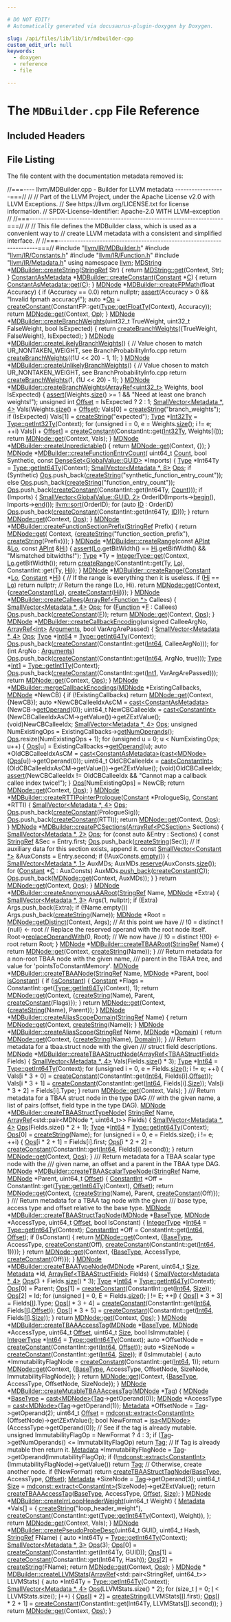 ```yaml
---

# DO NOT EDIT!
# Automatically generated via docusaurus-plugin-doxygen by Doxygen.

slug: /api/files/lib/lib/ir/mdbuilder-cpp
custom_edit_url: null
keywords:
  - doxygen
  - reference
  - file

---
```





# The `MDBuilder.cpp` File Reference

<DoxygenPage pluginConfig={pluginConfig}>



## Included Headers

<IncludesList>
<IncludesListItem
  filePath="llvm/IR/MDBuilder.h"
  permalink="/docs/api/files/include/include/llvm/include/llvm/ir/mdbuilder-h"
  isLocal="true" />
<IncludesListItem
  filePath="llvm/IR/Constants.h"
  permalink="/docs/api/files/include/include/llvm/include/llvm/ir/constants-h"
  isLocal="true" />
<IncludesListItem
  filePath="llvm/IR/Function.h"
  permalink="/docs/api/files/include/include/llvm/include/llvm/ir/function-h"
  isLocal="true" />
<IncludesListItem
  filePath="llvm/IR/Metadata.h"
  permalink="/docs/api/files/include/include/llvm/include/llvm/ir/metadata-h"
  isLocal="true" />
</IncludesList>


## File Listing

The file content with the documentation metadata removed is:

<ProgramListing>

<Link id="l00001" /><CodeLine lineNumber="1"><Highlight kind="comment">//===---- llvm/MDBuilder.cpp - Builder for LLVM metadata ------------------===//</Highlight><Highlight kind="normal"></Highlight></CodeLine>
<Link id="l00002" /><CodeLine lineNumber="2"><Highlight kind="normal"></Highlight><Highlight kind="comment">//</Highlight><Highlight kind="normal"></Highlight></CodeLine>
<Link id="l00003" /><CodeLine lineNumber="3"><Highlight kind="normal"></Highlight><Highlight kind="comment">// Part of the LLVM Project, under the Apache License v2.0 with LLVM Exceptions.</Highlight><Highlight kind="normal"></Highlight></CodeLine>
<Link id="l00004" /><CodeLine lineNumber="4"><Highlight kind="normal"></Highlight><Highlight kind="comment">// See https://llvm.org/LICENSE.txt for license information.</Highlight><Highlight kind="normal"></Highlight></CodeLine>
<Link id="l00005" /><CodeLine lineNumber="5"><Highlight kind="normal"></Highlight><Highlight kind="comment">// SPDX-License-Identifier: Apache-2.0 WITH LLVM-exception</Highlight><Highlight kind="normal"></Highlight></CodeLine>
<Link id="l00006" /><CodeLine lineNumber="6"><Highlight kind="normal"></Highlight><Highlight kind="comment">//</Highlight><Highlight kind="normal"></Highlight></CodeLine>
<Link id="l00007" /><CodeLine lineNumber="7"><Highlight kind="normal"></Highlight><Highlight kind="comment">//===----------------------------------------------------------------------===//</Highlight><Highlight kind="normal"></Highlight></CodeLine>
<Link id="l00008" /><CodeLine lineNumber="8"><Highlight kind="normal"></Highlight><Highlight kind="comment">//</Highlight><Highlight kind="normal"></Highlight></CodeLine>
<Link id="l00009" /><CodeLine lineNumber="9"><Highlight kind="normal"></Highlight><Highlight kind="comment">// This file defines the MDBuilder class, which is used as a convenient way to</Highlight><Highlight kind="normal"></Highlight></CodeLine>
<Link id="l00010" /><CodeLine lineNumber="10"><Highlight kind="normal"></Highlight><Highlight kind="comment">// create LLVM metadata with a consistent and simplified interface.</Highlight><Highlight kind="normal"></Highlight></CodeLine>
<Link id="l00011" /><CodeLine lineNumber="11"><Highlight kind="normal"></Highlight><Highlight kind="comment">//</Highlight><Highlight kind="normal"></Highlight></CodeLine>
<Link id="l00012" /><CodeLine lineNumber="12"><Highlight kind="normal"></Highlight><Highlight kind="comment">//===----------------------------------------------------------------------===//</Highlight><Highlight kind="normal"></Highlight></CodeLine>
<Link id="l00013" /><CodeLine lineNumber="13"><Highlight kind="normal"></Highlight></CodeLine>
<Link id="l00014" /><CodeLine lineNumber="14"><Highlight kind="normal"></Highlight><Highlight kind="preprocessor">#include &quot;<a href="/docs/api/files/include/include/llvm/include/llvm/ir/mdbuilder-h">llvm/IR/MDBuilder.h</a>&quot;</Highlight><Highlight kind="normal"></Highlight></CodeLine>
<Link id="l00015" /><CodeLine lineNumber="15"><Highlight kind="normal"></Highlight><Highlight kind="preprocessor">#include &quot;<a href="/docs/api/files/include/include/llvm/include/llvm/ir/constants-h">llvm/IR/Constants.h</a>&quot;</Highlight><Highlight kind="normal"></Highlight></CodeLine>
<Link id="l00016" /><CodeLine lineNumber="16"><Highlight kind="normal"></Highlight><Highlight kind="preprocessor">#include &quot;<a href="/docs/api/files/include/include/llvm/include/llvm/ir/function-h">llvm/IR/Function.h</a>&quot;</Highlight><Highlight kind="normal"></Highlight></CodeLine>
<Link id="l00017" /><CodeLine lineNumber="17"><Highlight kind="normal"></Highlight><Highlight kind="preprocessor">#include &quot;<a href="/docs/api/files/include/include/llvm/include/llvm/ir/metadata-h">llvm/IR/Metadata.h</a>&quot;</Highlight><Highlight kind="normal"></Highlight></CodeLine>
<Link id="l00018" /><CodeLine lineNumber="18"><Highlight kind="normal"></Highlight><Highlight kind="keyword">using namespace </Highlight><Highlight kind="normal"><a href="/docs/api/namespaces/llvm">llvm</a>;</Highlight></CodeLine>
<Link id="l00019" /><CodeLine lineNumber="19"><Highlight kind="normal"></Highlight></CodeLine>
<Link id="l00020" /><CodeLine lineNumber="20" lineLink="/docs/api/classes/llvm/mdbuilder/#a7939b917f71d9664707d8ec51da88418"><Highlight kind="normal"><a href="/docs/api/classes/llvm/mdstring">MDString</a> &#42;<a href="/docs/api/classes/llvm/mdbuilder/#a7939b917f71d9664707d8ec51da88418">MDBuilder::createString</a>(<a href="/docs/api/classes/llvm/stringref">StringRef</a> Str) &#123;</Highlight></CodeLine>
<Link id="l00021" /><CodeLine lineNumber="21"><Highlight kind="normal">  </Highlight><Highlight kind="keywordflow">return</Highlight><Highlight kind="normal"> <a href="/docs/api/classes/llvm/mdstring/#affbb7e2e9ad8d18114816f2443d672b9">MDString::get</a>(Context, Str);</Highlight></CodeLine>
<Link id="l00022" /><CodeLine lineNumber="22"><Highlight kind="normal">&#125;</Highlight></CodeLine>
<Link id="l00023" /><CodeLine lineNumber="23"><Highlight kind="normal"></Highlight></CodeLine>
<Link id="l00024" /><CodeLine lineNumber="24" lineLink="/docs/api/classes/llvm/mdbuilder/#a3c8d885c5746db440058fc8a285126b2"><Highlight kind="normal"><a href="/docs/api/classes/llvm/constantasmetadata">ConstantAsMetadata</a> &#42;<a href="/docs/api/classes/llvm/mdbuilder/#a3c8d885c5746db440058fc8a285126b2">MDBuilder::createConstant</a>(<a href="/docs/api/classes/llvm/constant">Constant</a> &#42;<a href="/docs/api/namespaces/llvm/callingconv/#ac6aa1387c4375260e2468eb5a77fdb4cafd841a49aec1539bc88abc8ff9e170fb">C</a>) &#123;</Highlight></CodeLine>
<Link id="l00025" /><CodeLine lineNumber="25"><Highlight kind="normal">  </Highlight><Highlight kind="keywordflow">return</Highlight><Highlight kind="normal"> <a href="/docs/api/classes/llvm/constantasmetadata/#a4c720c398a263087e00d7358b05636d5">ConstantAsMetadata::get</a>(<a href="/docs/api/namespaces/llvm/callingconv/#ac6aa1387c4375260e2468eb5a77fdb4cafd841a49aec1539bc88abc8ff9e170fb">C</a>);</Highlight></CodeLine>
<Link id="l00026" /><CodeLine lineNumber="26"><Highlight kind="normal">&#125;</Highlight></CodeLine>
<Link id="l00027" /><CodeLine lineNumber="27"><Highlight kind="normal"></Highlight></CodeLine>
<Link id="l00028" /><CodeLine lineNumber="28" lineLink="/docs/api/classes/llvm/mdbuilder/#a5e9594f698a6092e755b6ce7ee6905cd"><Highlight kind="normal"><a href="/docs/api/classes/llvm/mdnode">MDNode</a> &#42;<a href="/docs/api/classes/llvm/mdbuilder/#a5e9594f698a6092e755b6ce7ee6905cd">MDBuilder::createFPMath</a>(</Highlight><Highlight kind="keywordtype">float</Highlight><Highlight kind="normal"> Accuracy) &#123;</Highlight></CodeLine>
<Link id="l00029" /><CodeLine lineNumber="29"><Highlight kind="normal">  </Highlight><Highlight kind="keywordflow">if</Highlight><Highlight kind="normal"> (Accuracy == 0.0)</Highlight></CodeLine>
<Link id="l00030" /><CodeLine lineNumber="30"><Highlight kind="normal">    </Highlight><Highlight kind="keywordflow">return</Highlight><Highlight kind="normal"> </Highlight><Highlight kind="keyword">nullptr</Highlight><Highlight kind="normal">;</Highlight></CodeLine>
<Link id="l00031" /><CodeLine lineNumber="31"><Highlight kind="normal">  <a href="/docs/api/files/lib/lib/target/lib/target/amdgpu/silowercontrolflow-cpp/#a4868c5d81c5ccc98c47aeab6244346a0">assert</a>(Accuracy &gt; 0 &amp;&amp; </Highlight><Highlight kind="stringliteral">&quot;Invalid fpmath accuracy!&quot;</Highlight><Highlight kind="normal">);</Highlight></CodeLine>
<Link id="l00032" /><CodeLine lineNumber="32"><Highlight kind="normal">  </Highlight><Highlight kind="keyword">auto</Highlight><Highlight kind="normal"> &#42;<a href="/docs/api/namespaces/llvm/#ab471937b9a227e70c7fe8bd9604014d6">Op</a> =</Highlight></CodeLine>
<Link id="l00033" /><CodeLine lineNumber="33"><Highlight kind="normal">      <a href="/docs/api/classes/llvm/mdbuilder/#a3c8d885c5746db440058fc8a285126b2">createConstant</a>(ConstantFP::get(<a href="/docs/api/classes/llvm/type/#ad5e0fe0efdd88f98a5b5eb512d5351c2">Type::getFloatTy</a>(Context), Accuracy));</Highlight></CodeLine>
<Link id="l00034" /><CodeLine lineNumber="34"><Highlight kind="normal">  </Highlight><Highlight kind="keywordflow">return</Highlight><Highlight kind="normal"> <a href="/docs/api/classes/llvm/mdnode/#a7d10a7b9b7f40b04d27ed97c38ea1950">MDNode::get</a>(Context, <a href="/docs/api/namespaces/llvm/#ab471937b9a227e70c7fe8bd9604014d6">Op</a>);</Highlight></CodeLine>
<Link id="l00035" /><CodeLine lineNumber="35"><Highlight kind="normal">&#125;</Highlight></CodeLine>
<Link id="l00036" /><CodeLine lineNumber="36"><Highlight kind="normal"></Highlight></CodeLine>
<Link id="l00037" /><CodeLine lineNumber="37" lineLink="/docs/api/classes/llvm/mdbuilder/#a75043d12a76b84200e9ed593719dc5eb"><Highlight kind="normal"><a href="/docs/api/classes/llvm/mdnode">MDNode</a> &#42;<a href="/docs/api/classes/llvm/mdbuilder/#a75043d12a76b84200e9ed593719dc5eb">MDBuilder::createBranchWeights</a>(uint32&#95;t TrueWeight,</Highlight></CodeLine>
<Link id="l00038" /><CodeLine lineNumber="38"><Highlight kind="normal">                                       uint32&#95;t FalseWeight, </Highlight><Highlight kind="keywordtype">bool</Highlight><Highlight kind="normal"> IsExpected) &#123;</Highlight></CodeLine>
<Link id="l00039" /><CodeLine lineNumber="39"><Highlight kind="normal">  </Highlight><Highlight kind="keywordflow">return</Highlight><Highlight kind="normal"> <a href="/docs/api/classes/llvm/mdbuilder/#a75043d12a76b84200e9ed593719dc5eb">createBranchWeights</a>(&#123;TrueWeight, FalseWeight&#125;, IsExpected);</Highlight></CodeLine>
<Link id="l00040" /><CodeLine lineNumber="40"><Highlight kind="normal">&#125;</Highlight></CodeLine>
<Link id="l00041" /><CodeLine lineNumber="41"><Highlight kind="normal"></Highlight></CodeLine>
<Link id="l00042" /><CodeLine lineNumber="42" lineLink="/docs/api/classes/llvm/mdbuilder/#aba565f72261aa7d6207da89db949d991"><Highlight kind="normal"><a href="/docs/api/classes/llvm/mdnode">MDNode</a> &#42;<a href="/docs/api/classes/llvm/mdbuilder/#aba565f72261aa7d6207da89db949d991">MDBuilder::createLikelyBranchWeights</a>() &#123;</Highlight></CodeLine>
<Link id="l00043" /><CodeLine lineNumber="43"><Highlight kind="normal">  </Highlight><Highlight kind="comment">// Value chosen to match UR&#95;NONTAKEN&#95;WEIGHT, see BranchProbabilityInfo.cpp</Highlight><Highlight kind="normal"></Highlight></CodeLine>
<Link id="l00044" /><CodeLine lineNumber="44"><Highlight kind="normal">  </Highlight><Highlight kind="keywordflow">return</Highlight><Highlight kind="normal"> <a href="/docs/api/classes/llvm/mdbuilder/#a75043d12a76b84200e9ed593719dc5eb">createBranchWeights</a>((1U &lt;&lt; 20) - 1, 1);</Highlight></CodeLine>
<Link id="l00045" /><CodeLine lineNumber="45"><Highlight kind="normal">&#125;</Highlight></CodeLine>
<Link id="l00046" /><CodeLine lineNumber="46"><Highlight kind="normal"></Highlight></CodeLine>
<Link id="l00047" /><CodeLine lineNumber="47" lineLink="/docs/api/classes/llvm/mdbuilder/#ae609aeb09c2b1c9f03fb90228654b281"><Highlight kind="normal"><a href="/docs/api/classes/llvm/mdnode">MDNode</a> &#42;<a href="/docs/api/classes/llvm/mdbuilder/#ae609aeb09c2b1c9f03fb90228654b281">MDBuilder::createUnlikelyBranchWeights</a>() &#123;</Highlight></CodeLine>
<Link id="l00048" /><CodeLine lineNumber="48"><Highlight kind="normal">  </Highlight><Highlight kind="comment">// Value chosen to match UR&#95;NONTAKEN&#95;WEIGHT, see BranchProbabilityInfo.cpp</Highlight><Highlight kind="normal"></Highlight></CodeLine>
<Link id="l00049" /><CodeLine lineNumber="49"><Highlight kind="normal">  </Highlight><Highlight kind="keywordflow">return</Highlight><Highlight kind="normal"> <a href="/docs/api/classes/llvm/mdbuilder/#a75043d12a76b84200e9ed593719dc5eb">createBranchWeights</a>(1, (1U &lt;&lt; 20) - 1);</Highlight></CodeLine>
<Link id="l00050" /><CodeLine lineNumber="50"><Highlight kind="normal">&#125;</Highlight></CodeLine>
<Link id="l00051" /><CodeLine lineNumber="51"><Highlight kind="normal"></Highlight></CodeLine>
<Link id="l00052" /><CodeLine lineNumber="52" lineLink="/docs/api/classes/llvm/mdbuilder/#adff293fef41b4eb80fca7c47b2e2c99a"><Highlight kind="normal"><a href="/docs/api/classes/llvm/mdnode">MDNode</a> &#42;<a href="/docs/api/classes/llvm/mdbuilder/#a75043d12a76b84200e9ed593719dc5eb">MDBuilder::createBranchWeights</a>(<a href="/docs/api/classes/llvm/arrayref">ArrayRef&lt;uint32&#95;t&gt;</a> Weights,</Highlight></CodeLine>
<Link id="l00053" /><CodeLine lineNumber="53"><Highlight kind="normal">                                       </Highlight><Highlight kind="keywordtype">bool</Highlight><Highlight kind="normal"> IsExpected) &#123;</Highlight></CodeLine>
<Link id="l00054" /><CodeLine lineNumber="54"><Highlight kind="normal">  <a href="/docs/api/files/lib/lib/target/lib/target/amdgpu/silowercontrolflow-cpp/#a4868c5d81c5ccc98c47aeab6244346a0">assert</a>(Weights.<a href="/docs/api/classes/llvm/arrayref/#a85ffb6531d4cda988ea81f18d4e56fb7">size</a>() &gt;= 1 &amp;&amp; </Highlight><Highlight kind="stringliteral">&quot;Need at least one branch weights!&quot;</Highlight><Highlight kind="normal">);</Highlight></CodeLine>
<Link id="l00055" /><CodeLine lineNumber="55"><Highlight kind="normal"></Highlight></CodeLine>
<Link id="l00056" /><CodeLine lineNumber="56"><Highlight kind="normal">  </Highlight><Highlight kind="keywordtype">unsigned</Highlight><Highlight kind="normal"> </Highlight><Highlight kind="keywordtype">int</Highlight><Highlight kind="normal"> <a href="/docs/api/namespaces/llvm/#a05f5b9a11bdcc5feba62899f95dcf878a3134224cba2545bc57954d3b072aebb4">Offset</a> = IsExpected ? 2 : 1;</Highlight></CodeLine>
<Link id="l00057" /><CodeLine lineNumber="57"><Highlight kind="normal">  <a href="/docs/api/classes/llvm/smallvector">SmallVector&lt;Metadata &#42;, 4&gt;</a> Vals(Weights.<a href="/docs/api/classes/llvm/arrayref/#a85ffb6531d4cda988ea81f18d4e56fb7">size</a>() + <a href="/docs/api/namespaces/llvm/#a05f5b9a11bdcc5feba62899f95dcf878a3134224cba2545bc57954d3b072aebb4">Offset</a>);</Highlight></CodeLine>
<Link id="l00058" /><CodeLine lineNumber="58"><Highlight kind="normal">  Vals&#91;0&#93; = <a href="/docs/api/classes/llvm/mdbuilder/#a7939b917f71d9664707d8ec51da88418">createString</a>(</Highlight><Highlight kind="stringliteral">&quot;branch&#95;weights&quot;</Highlight><Highlight kind="normal">);</Highlight></CodeLine>
<Link id="l00059" /><CodeLine lineNumber="59"><Highlight kind="normal">  </Highlight><Highlight kind="keywordflow">if</Highlight><Highlight kind="normal"> (IsExpected)</Highlight></CodeLine>
<Link id="l00060" /><CodeLine lineNumber="60"><Highlight kind="normal">    Vals&#91;1&#93; = <a href="/docs/api/classes/llvm/mdbuilder/#a7939b917f71d9664707d8ec51da88418">createString</a>(</Highlight><Highlight kind="stringliteral">&quot;expected&quot;</Highlight><Highlight kind="normal">);</Highlight></CodeLine>
<Link id="l00061" /><CodeLine lineNumber="61"><Highlight kind="normal"></Highlight></CodeLine>
<Link id="l00062" /><CodeLine lineNumber="62"><Highlight kind="normal">  <a href="/docs/api/classes/llvm/type">Type</a> &#42;<a href="/docs/api/namespaces/llvm/#a23f9ec4bb2576ca8738f3edc9c4f5cdf">Int32Ty</a> = <a href="/docs/api/classes/llvm/type/#a30dd396c5b40cd86c1591872e574ccdf">Type::getInt32Ty</a>(Context);</Highlight></CodeLine>
<Link id="l00063" /><CodeLine lineNumber="63"><Highlight kind="normal">  </Highlight><Highlight kind="keywordflow">for</Highlight><Highlight kind="normal"> (</Highlight><Highlight kind="keywordtype">unsigned</Highlight><Highlight kind="normal"> i = 0, e = Weights.<a href="/docs/api/classes/llvm/arrayref/#a85ffb6531d4cda988ea81f18d4e56fb7">size</a>(); i != e; ++i)</Highlight></CodeLine>
<Link id="l00064" /><CodeLine lineNumber="64"><Highlight kind="normal">    Vals&#91;i + <a href="/docs/api/namespaces/llvm/#a05f5b9a11bdcc5feba62899f95dcf878a3134224cba2545bc57954d3b072aebb4">Offset</a>&#93; = <a href="/docs/api/classes/llvm/mdbuilder/#a3c8d885c5746db440058fc8a285126b2">createConstant</a>(ConstantInt::get(<a href="/docs/api/namespaces/llvm/#a23f9ec4bb2576ca8738f3edc9c4f5cdf">Int32Ty</a>, Weights&#91;i&#93;));</Highlight></CodeLine>
<Link id="l00065" /><CodeLine lineNumber="65"><Highlight kind="normal"></Highlight></CodeLine>
<Link id="l00066" /><CodeLine lineNumber="66"><Highlight kind="normal">  </Highlight><Highlight kind="keywordflow">return</Highlight><Highlight kind="normal"> <a href="/docs/api/classes/llvm/mdnode/#a7d10a7b9b7f40b04d27ed97c38ea1950">MDNode::get</a>(Context, Vals);</Highlight></CodeLine>
<Link id="l00067" /><CodeLine lineNumber="67"><Highlight kind="normal">&#125;</Highlight></CodeLine>
<Link id="l00068" /><CodeLine lineNumber="68"><Highlight kind="normal"></Highlight></CodeLine>
<Link id="l00069" /><CodeLine lineNumber="69" lineLink="/docs/api/classes/llvm/mdbuilder/#a8cea521fb45003a63caeb04f2b13ec0b"><Highlight kind="normal"><a href="/docs/api/classes/llvm/mdnode">MDNode</a> &#42;<a href="/docs/api/classes/llvm/mdbuilder/#a8cea521fb45003a63caeb04f2b13ec0b">MDBuilder::createUnpredictable</a>() &#123; </Highlight><Highlight kind="keywordflow">return</Highlight><Highlight kind="normal"> <a href="/docs/api/classes/llvm/mdnode/#a7d10a7b9b7f40b04d27ed97c38ea1950">MDNode::get</a>(Context, &#123;&#125;); &#125;</Highlight></CodeLine>
<Link id="l00070" /><CodeLine lineNumber="70"><Highlight kind="normal"></Highlight></CodeLine>
<Link id="l00071" /><CodeLine lineNumber="71" lineLink="/docs/api/classes/llvm/mdbuilder/#a208093b76ef0d541b5e0d09498be189d"><Highlight kind="normal"><a href="/docs/api/classes/llvm/mdnode">MDNode</a> &#42;<a href="/docs/api/classes/llvm/mdbuilder/#a208093b76ef0d541b5e0d09498be189d">MDBuilder::createFunctionEntryCount</a>(</Highlight></CodeLine>
<Link id="l00072" /><CodeLine lineNumber="72"><Highlight kind="normal">    uint64&#95;t <a href="/docs/api/namespaces/llvm/#a845e08be4b0320d66901a66b0c0e9509">Count</a>, </Highlight><Highlight kind="keywordtype">bool</Highlight><Highlight kind="normal"> Synthetic,</Highlight></CodeLine>
<Link id="l00073" /><CodeLine lineNumber="73"><Highlight kind="normal">    </Highlight><Highlight kind="keyword">const</Highlight><Highlight kind="normal"> <a href="/docs/api/classes/llvm/denseset">DenseSet&lt;GlobalValue::GUID&gt;</a> &#42;Imports) &#123;</Highlight></CodeLine>
<Link id="l00074" /><CodeLine lineNumber="74"><Highlight kind="normal">  <a href="/docs/api/classes/llvm/type">Type</a> &#42;Int64Ty = <a href="/docs/api/classes/llvm/type/#a05186fa23e4d11b9855a9599ba87a4b7">Type::getInt64Ty</a>(Context);</Highlight></CodeLine>
<Link id="l00075" /><CodeLine lineNumber="75"><Highlight kind="normal">  <a href="/docs/api/classes/llvm/smallvector">SmallVector&lt;Metadata &#42;, 8&gt;</a> <a href="/docs/api/files/include/include/llvm/include/llvm/demangle/itaniumdemangle-h/#a926d7ce2143863b7a2afda0fca4d2b65">Ops</a>;</Highlight></CodeLine>
<Link id="l00076" /><CodeLine lineNumber="76"><Highlight kind="normal">  </Highlight><Highlight kind="keywordflow">if</Highlight><Highlight kind="normal"> (Synthetic)</Highlight></CodeLine>
<Link id="l00077" /><CodeLine lineNumber="77"><Highlight kind="normal">    <a href="/docs/api/files/include/include/llvm/include/llvm/demangle/itaniumdemangle-h/#a926d7ce2143863b7a2afda0fca4d2b65">Ops</a>.push&#95;back(<a href="/docs/api/classes/llvm/mdbuilder/#a7939b917f71d9664707d8ec51da88418">createString</a>(</Highlight><Highlight kind="stringliteral">&quot;synthetic&#95;function&#95;entry&#95;count&quot;</Highlight><Highlight kind="normal">));</Highlight></CodeLine>
<Link id="l00078" /><CodeLine lineNumber="78"><Highlight kind="normal">  </Highlight><Highlight kind="keywordflow">else</Highlight><Highlight kind="normal"></Highlight></CodeLine>
<Link id="l00079" /><CodeLine lineNumber="79"><Highlight kind="normal">    <a href="/docs/api/files/include/include/llvm/include/llvm/demangle/itaniumdemangle-h/#a926d7ce2143863b7a2afda0fca4d2b65">Ops</a>.push&#95;back(<a href="/docs/api/classes/llvm/mdbuilder/#a7939b917f71d9664707d8ec51da88418">createString</a>(</Highlight><Highlight kind="stringliteral">&quot;function&#95;entry&#95;count&quot;</Highlight><Highlight kind="normal">));</Highlight></CodeLine>
<Link id="l00080" /><CodeLine lineNumber="80"><Highlight kind="normal">  <a href="/docs/api/files/include/include/llvm/include/llvm/demangle/itaniumdemangle-h/#a926d7ce2143863b7a2afda0fca4d2b65">Ops</a>.push&#95;back(<a href="/docs/api/classes/llvm/mdbuilder/#a3c8d885c5746db440058fc8a285126b2">createConstant</a>(ConstantInt::get(Int64Ty, <a href="/docs/api/namespaces/llvm/#a845e08be4b0320d66901a66b0c0e9509">Count</a>)));</Highlight></CodeLine>
<Link id="l00081" /><CodeLine lineNumber="81"><Highlight kind="normal">  </Highlight><Highlight kind="keywordflow">if</Highlight><Highlight kind="normal"> (Imports) &#123;</Highlight></CodeLine>
<Link id="l00082" /><CodeLine lineNumber="82"><Highlight kind="normal">    <a href="/docs/api/classes/llvm/smallvector">SmallVector&lt;GlobalValue::GUID, 2&gt;</a> OrderID(Imports-&gt;<a href="/docs/api/classes/llvm/detail/densesetimpl/#ad7dc7318244359268414719e0959346e">begin</a>(), Imports-&gt;<a href="/docs/api/classes/llvm/detail/densesetimpl/#a8cd802dcaed35e1f28ea3cbe4af4eff5">end</a>());</Highlight></CodeLine>
<Link id="l00083" /><CodeLine lineNumber="83"><Highlight kind="normal">    <a href="/docs/api/namespaces/llvm/#a74cdbd1e4f731e7d7cd83461b8b1de0b">llvm::sort</a>(OrderID);</Highlight></CodeLine>
<Link id="l00084" /><CodeLine lineNumber="84"><Highlight kind="normal">    </Highlight><Highlight kind="keywordflow">for</Highlight><Highlight kind="normal"> (</Highlight><Highlight kind="keyword">auto</Highlight><Highlight kind="normal"> <a href="/docs/api/namespaces/llvm/callingconv/#abdf8cf606905c10634e831390981b0ed">ID</a> : OrderID)</Highlight></CodeLine>
<Link id="l00085" /><CodeLine lineNumber="85"><Highlight kind="normal">      <a href="/docs/api/files/include/include/llvm/include/llvm/demangle/itaniumdemangle-h/#a926d7ce2143863b7a2afda0fca4d2b65">Ops</a>.push&#95;back(<a href="/docs/api/classes/llvm/mdbuilder/#a3c8d885c5746db440058fc8a285126b2">createConstant</a>(ConstantInt::get(Int64Ty, <a href="/docs/api/namespaces/llvm/callingconv/#abdf8cf606905c10634e831390981b0ed">ID</a>)));</Highlight></CodeLine>
<Link id="l00086" /><CodeLine lineNumber="86"><Highlight kind="normal">  &#125;</Highlight></CodeLine>
<Link id="l00087" /><CodeLine lineNumber="87"><Highlight kind="normal">  </Highlight><Highlight kind="keywordflow">return</Highlight><Highlight kind="normal"> <a href="/docs/api/classes/llvm/mdnode/#a7d10a7b9b7f40b04d27ed97c38ea1950">MDNode::get</a>(Context, <a href="/docs/api/files/include/include/llvm/include/llvm/demangle/itaniumdemangle-h/#a926d7ce2143863b7a2afda0fca4d2b65">Ops</a>);</Highlight></CodeLine>
<Link id="l00088" /><CodeLine lineNumber="88"><Highlight kind="normal">&#125;</Highlight></CodeLine>
<Link id="l00089" /><CodeLine lineNumber="89"><Highlight kind="normal"></Highlight></CodeLine>
<Link id="l00090" /><CodeLine lineNumber="90" lineLink="/docs/api/classes/llvm/mdbuilder/#a82becabaf8605815a54c862c3f5eeafe"><Highlight kind="normal"><a href="/docs/api/classes/llvm/mdnode">MDNode</a> &#42;<a href="/docs/api/classes/llvm/mdbuilder/#a82becabaf8605815a54c862c3f5eeafe">MDBuilder::createFunctionSectionPrefix</a>(<a href="/docs/api/classes/llvm/stringref">StringRef</a> Prefix) &#123;</Highlight></CodeLine>
<Link id="l00091" /><CodeLine lineNumber="91"><Highlight kind="normal">  </Highlight><Highlight kind="keywordflow">return</Highlight><Highlight kind="normal"> <a href="/docs/api/classes/llvm/mdnode/#a7d10a7b9b7f40b04d27ed97c38ea1950">MDNode::get</a>(</Highlight></CodeLine>
<Link id="l00092" /><CodeLine lineNumber="92"><Highlight kind="normal">      Context, &#123;<a href="/docs/api/classes/llvm/mdbuilder/#a7939b917f71d9664707d8ec51da88418">createString</a>(</Highlight><Highlight kind="stringliteral">&quot;function&#95;section&#95;prefix&quot;</Highlight><Highlight kind="normal">), <a href="/docs/api/classes/llvm/mdbuilder/#a7939b917f71d9664707d8ec51da88418">createString</a>(Prefix)&#125;);</Highlight></CodeLine>
<Link id="l00093" /><CodeLine lineNumber="93"><Highlight kind="normal">&#125;</Highlight></CodeLine>
<Link id="l00094" /><CodeLine lineNumber="94"><Highlight kind="normal"></Highlight></CodeLine>
<Link id="l00095" /><CodeLine lineNumber="95" lineLink="/docs/api/classes/llvm/mdbuilder/#ab6af8e6189a4d10f4a9c20daab0280b8"><Highlight kind="normal"><a href="/docs/api/classes/llvm/mdnode">MDNode</a> &#42;<a href="/docs/api/classes/llvm/mdbuilder/#ab6af8e6189a4d10f4a9c20daab0280b8">MDBuilder::createRange</a>(</Highlight><Highlight kind="keyword">const</Highlight><Highlight kind="normal"> <a href="/docs/api/classes/llvm/apint">APInt</a> &amp;<a href="/docs/api/namespaces/llvm/#a9ac8e4e13ad96a39c3f8db9ed633ad2baff50b4aa1c9cc2197ef898436641c911">Lo</a>, </Highlight><Highlight kind="keyword">const</Highlight><Highlight kind="normal"> <a href="/docs/api/classes/llvm/apint">APInt</a> &amp;<a href="/docs/api/namespaces/llvm/#a9ac8e4e13ad96a39c3f8db9ed633ad2bac1a5298f939e87e8f962a5edfc206918">Hi</a>) &#123;</Highlight></CodeLine>
<Link id="l00096" /><CodeLine lineNumber="96"><Highlight kind="normal">  <a href="/docs/api/files/lib/lib/target/lib/target/amdgpu/silowercontrolflow-cpp/#a4868c5d81c5ccc98c47aeab6244346a0">assert</a>(<a href="/docs/api/namespaces/llvm/#a9ac8e4e13ad96a39c3f8db9ed633ad2baff50b4aa1c9cc2197ef898436641c911">Lo</a>.getBitWidth() == <a href="/docs/api/namespaces/llvm/#a9ac8e4e13ad96a39c3f8db9ed633ad2bac1a5298f939e87e8f962a5edfc206918">Hi</a>.getBitWidth() &amp;&amp; </Highlight><Highlight kind="stringliteral">&quot;Mismatched bitwidths!&quot;</Highlight><Highlight kind="normal">);</Highlight></CodeLine>
<Link id="l00097" /><CodeLine lineNumber="97"><Highlight kind="normal"></Highlight></CodeLine>
<Link id="l00098" /><CodeLine lineNumber="98"><Highlight kind="normal">  <a href="/docs/api/classes/llvm/type">Type</a> &#42;Ty = <a href="/docs/api/classes/llvm/integertype/#a14f7b4f1aed38192fb6b7772eb506bdb">IntegerType::get</a>(Context, <a href="/docs/api/namespaces/llvm/#a9ac8e4e13ad96a39c3f8db9ed633ad2baff50b4aa1c9cc2197ef898436641c911">Lo</a>.getBitWidth());</Highlight></CodeLine>
<Link id="l00099" /><CodeLine lineNumber="99"><Highlight kind="normal">  </Highlight><Highlight kind="keywordflow">return</Highlight><Highlight kind="normal"> <a href="/docs/api/classes/llvm/mdbuilder/#ab6af8e6189a4d10f4a9c20daab0280b8">createRange</a>(ConstantInt::get(Ty, <a href="/docs/api/namespaces/llvm/#a9ac8e4e13ad96a39c3f8db9ed633ad2baff50b4aa1c9cc2197ef898436641c911">Lo</a>), ConstantInt::get(Ty, <a href="/docs/api/namespaces/llvm/#a9ac8e4e13ad96a39c3f8db9ed633ad2bac1a5298f939e87e8f962a5edfc206918">Hi</a>));</Highlight></CodeLine>
<Link id="l00100" /><CodeLine lineNumber="100"><Highlight kind="normal">&#125;</Highlight></CodeLine>
<Link id="l00101" /><CodeLine lineNumber="101"><Highlight kind="normal"></Highlight></CodeLine>
<Link id="l00102" /><CodeLine lineNumber="102" lineLink="/docs/api/classes/llvm/mdbuilder/#a60449e81a26e16d5dab5ae8c82188ece"><Highlight kind="normal"><a href="/docs/api/classes/llvm/mdnode">MDNode</a> &#42;<a href="/docs/api/classes/llvm/mdbuilder/#ab6af8e6189a4d10f4a9c20daab0280b8">MDBuilder::createRange</a>(<a href="/docs/api/classes/llvm/constant">Constant</a> &#42;<a href="/docs/api/namespaces/llvm/#a9ac8e4e13ad96a39c3f8db9ed633ad2baff50b4aa1c9cc2197ef898436641c911">Lo</a>, <a href="/docs/api/classes/llvm/constant">Constant</a> &#42;<a href="/docs/api/namespaces/llvm/#a9ac8e4e13ad96a39c3f8db9ed633ad2bac1a5298f939e87e8f962a5edfc206918">Hi</a>) &#123;</Highlight></CodeLine>
<Link id="l00103" /><CodeLine lineNumber="103"><Highlight kind="normal">  </Highlight><Highlight kind="comment">// If the range is everything then it is useless.</Highlight><Highlight kind="normal"></Highlight></CodeLine>
<Link id="l00104" /><CodeLine lineNumber="104"><Highlight kind="normal">  </Highlight><Highlight kind="keywordflow">if</Highlight><Highlight kind="normal"> (<a href="/docs/api/namespaces/llvm/#a9ac8e4e13ad96a39c3f8db9ed633ad2bac1a5298f939e87e8f962a5edfc206918">Hi</a> == <a href="/docs/api/namespaces/llvm/#a9ac8e4e13ad96a39c3f8db9ed633ad2baff50b4aa1c9cc2197ef898436641c911">Lo</a>)</Highlight></CodeLine>
<Link id="l00105" /><CodeLine lineNumber="105"><Highlight kind="normal">    </Highlight><Highlight kind="keywordflow">return</Highlight><Highlight kind="normal"> </Highlight><Highlight kind="keyword">nullptr</Highlight><Highlight kind="normal">;</Highlight></CodeLine>
<Link id="l00106" /><CodeLine lineNumber="106"><Highlight kind="normal"></Highlight></CodeLine>
<Link id="l00107" /><CodeLine lineNumber="107"><Highlight kind="normal">  </Highlight><Highlight kind="comment">// Return the range &#91;Lo, Hi).</Highlight><Highlight kind="normal"></Highlight></CodeLine>
<Link id="l00108" /><CodeLine lineNumber="108"><Highlight kind="normal">  </Highlight><Highlight kind="keywordflow">return</Highlight><Highlight kind="normal"> <a href="/docs/api/classes/llvm/mdnode/#a7d10a7b9b7f40b04d27ed97c38ea1950">MDNode::get</a>(Context, &#123;<a href="/docs/api/classes/llvm/mdbuilder/#a3c8d885c5746db440058fc8a285126b2">createConstant</a>(<a href="/docs/api/namespaces/llvm/#a9ac8e4e13ad96a39c3f8db9ed633ad2baff50b4aa1c9cc2197ef898436641c911">Lo</a>), <a href="/docs/api/classes/llvm/mdbuilder/#a3c8d885c5746db440058fc8a285126b2">createConstant</a>(<a href="/docs/api/namespaces/llvm/#a9ac8e4e13ad96a39c3f8db9ed633ad2bac1a5298f939e87e8f962a5edfc206918">Hi</a>)&#125;);</Highlight></CodeLine>
<Link id="l00109" /><CodeLine lineNumber="109"><Highlight kind="normal">&#125;</Highlight></CodeLine>
<Link id="l00110" /><CodeLine lineNumber="110"><Highlight kind="normal"></Highlight></CodeLine>
<Link id="l00111" /><CodeLine lineNumber="111" lineLink="/docs/api/classes/llvm/mdbuilder/#aa81136ed319a6187cf349eb602da963a"><Highlight kind="normal"><a href="/docs/api/classes/llvm/mdnode">MDNode</a> &#42;<a href="/docs/api/classes/llvm/mdbuilder/#aa81136ed319a6187cf349eb602da963a">MDBuilder::createCallees</a>(<a href="/docs/api/classes/llvm/arrayref">ArrayRef&lt;Function &#42;&gt;</a> Callees) &#123;</Highlight></CodeLine>
<Link id="l00112" /><CodeLine lineNumber="112"><Highlight kind="normal">  <a href="/docs/api/classes/llvm/smallvector">SmallVector&lt;Metadata &#42;, 4&gt;</a> <a href="/docs/api/files/include/include/llvm/include/llvm/demangle/itaniumdemangle-h/#a926d7ce2143863b7a2afda0fca4d2b65">Ops</a>;</Highlight></CodeLine>
<Link id="l00113" /><CodeLine lineNumber="113"><Highlight kind="normal">  </Highlight><Highlight kind="keywordflow">for</Highlight><Highlight kind="normal"> (<a href="/docs/api/classes/llvm/function">Function</a> &#42;<a href="/docs/api/files/lib/lib/support/md5-cpp/#a96d73bbd7af15cb1fc38c3f4a3bd82e9">F</a> : Callees)</Highlight></CodeLine>
<Link id="l00114" /><CodeLine lineNumber="114"><Highlight kind="normal">    <a href="/docs/api/files/include/include/llvm/include/llvm/demangle/itaniumdemangle-h/#a926d7ce2143863b7a2afda0fca4d2b65">Ops</a>.push&#95;back(<a href="/docs/api/classes/llvm/mdbuilder/#a3c8d885c5746db440058fc8a285126b2">createConstant</a>(<a href="/docs/api/files/lib/lib/support/md5-cpp/#a96d73bbd7af15cb1fc38c3f4a3bd82e9">F</a>));</Highlight></CodeLine>
<Link id="l00115" /><CodeLine lineNumber="115"><Highlight kind="normal">  </Highlight><Highlight kind="keywordflow">return</Highlight><Highlight kind="normal"> <a href="/docs/api/classes/llvm/mdnode/#a7d10a7b9b7f40b04d27ed97c38ea1950">MDNode::get</a>(Context, <a href="/docs/api/files/include/include/llvm/include/llvm/demangle/itaniumdemangle-h/#a926d7ce2143863b7a2afda0fca4d2b65">Ops</a>);</Highlight></CodeLine>
<Link id="l00116" /><CodeLine lineNumber="116"><Highlight kind="normal">&#125;</Highlight></CodeLine>
<Link id="l00117" /><CodeLine lineNumber="117"><Highlight kind="normal"></Highlight></CodeLine>
<Link id="l00118" /><CodeLine lineNumber="118" lineLink="/docs/api/classes/llvm/mdbuilder/#a1d51e11adfffd05afe252d3398f50d4e"><Highlight kind="normal"><a href="/docs/api/classes/llvm/mdnode">MDNode</a> &#42;<a href="/docs/api/classes/llvm/mdbuilder/#a1d51e11adfffd05afe252d3398f50d4e">MDBuilder::createCallbackEncoding</a>(</Highlight><Highlight kind="keywordtype">unsigned</Highlight><Highlight kind="normal"> CalleeArgNo,</Highlight></CodeLine>
<Link id="l00119" /><CodeLine lineNumber="119"><Highlight kind="normal">                                          <a href="/docs/api/classes/llvm/arrayref">ArrayRef&lt;int&gt;</a> <a href="/docs/api/files/lib/lib/target/lib/target/amdgpu/amdgpulowerkernelarguments-cpp/#a1161e5a4e753384aaba3a8e4533c4261">Arguments</a>,</Highlight></CodeLine>
<Link id="l00120" /><CodeLine lineNumber="120"><Highlight kind="normal">                                          </Highlight><Highlight kind="keywordtype">bool</Highlight><Highlight kind="normal"> VarArgArePassed) &#123;</Highlight></CodeLine>
<Link id="l00121" /><CodeLine lineNumber="121"><Highlight kind="normal">  <a href="/docs/api/classes/llvm/smallvector">SmallVector&lt;Metadata &#42;, 4&gt;</a> <a href="/docs/api/files/include/include/llvm/include/llvm/demangle/itaniumdemangle-h/#a926d7ce2143863b7a2afda0fca4d2b65">Ops</a>;</Highlight></CodeLine>
<Link id="l00122" /><CodeLine lineNumber="122"><Highlight kind="normal"></Highlight></CodeLine>
<Link id="l00123" /><CodeLine lineNumber="123"><Highlight kind="normal">  <a href="/docs/api/classes/llvm/type">Type</a> &#42;<a href="/docs/api/files/lib/lib/analysis/targetlibraryinfo-cpp/#aca185e6d0e9f423dbb24440206454872ada475947399b8ab4d13d40fea50f950c">Int64</a> = <a href="/docs/api/classes/llvm/type/#a05186fa23e4d11b9855a9599ba87a4b7">Type::getInt64Ty</a>(Context);</Highlight></CodeLine>
<Link id="l00124" /><CodeLine lineNumber="124"><Highlight kind="normal">  <a href="/docs/api/files/include/include/llvm/include/llvm/demangle/itaniumdemangle-h/#a926d7ce2143863b7a2afda0fca4d2b65">Ops</a>.push&#95;back(<a href="/docs/api/classes/llvm/mdbuilder/#a3c8d885c5746db440058fc8a285126b2">createConstant</a>(ConstantInt::get(<a href="/docs/api/files/lib/lib/analysis/targetlibraryinfo-cpp/#aca185e6d0e9f423dbb24440206454872ada475947399b8ab4d13d40fea50f950c">Int64</a>, CalleeArgNo)));</Highlight></CodeLine>
<Link id="l00125" /><CodeLine lineNumber="125"><Highlight kind="normal"></Highlight></CodeLine>
<Link id="l00126" /><CodeLine lineNumber="126"><Highlight kind="normal">  </Highlight><Highlight kind="keywordflow">for</Highlight><Highlight kind="normal"> (</Highlight><Highlight kind="keywordtype">int</Highlight><Highlight kind="normal"> ArgNo : <a href="/docs/api/files/lib/lib/target/lib/target/amdgpu/amdgpulowerkernelarguments-cpp/#a1161e5a4e753384aaba3a8e4533c4261">Arguments</a>)</Highlight></CodeLine>
<Link id="l00127" /><CodeLine lineNumber="127"><Highlight kind="normal">    <a href="/docs/api/files/include/include/llvm/include/llvm/demangle/itaniumdemangle-h/#a926d7ce2143863b7a2afda0fca4d2b65">Ops</a>.push&#95;back(<a href="/docs/api/classes/llvm/mdbuilder/#a3c8d885c5746db440058fc8a285126b2">createConstant</a>(ConstantInt::get(<a href="/docs/api/files/lib/lib/analysis/targetlibraryinfo-cpp/#aca185e6d0e9f423dbb24440206454872ada475947399b8ab4d13d40fea50f950c">Int64</a>, ArgNo, </Highlight><Highlight kind="keyword">true</Highlight><Highlight kind="normal">)));</Highlight></CodeLine>
<Link id="l00128" /><CodeLine lineNumber="128"><Highlight kind="normal"></Highlight></CodeLine>
<Link id="l00129" /><CodeLine lineNumber="129"><Highlight kind="normal">  <a href="/docs/api/classes/llvm/type">Type</a> &#42;<a href="/docs/api/files/lib/lib/target/lib/target/aarch64/aarch64iseldagtodag-cpp/#a2098a5fa6ada61b6c4a1f210ad84e4a1a3cc05cd6e06dd1976f88ed7d808ac0a1">Int1</a> = <a href="/docs/api/classes/llvm/type/#aa75984a442f2379de0c66018201fa628">Type::getInt1Ty</a>(Context);</Highlight></CodeLine>
<Link id="l00130" /><CodeLine lineNumber="130"><Highlight kind="normal">  <a href="/docs/api/files/include/include/llvm/include/llvm/demangle/itaniumdemangle-h/#a926d7ce2143863b7a2afda0fca4d2b65">Ops</a>.push&#95;back(<a href="/docs/api/classes/llvm/mdbuilder/#a3c8d885c5746db440058fc8a285126b2">createConstant</a>(ConstantInt::get(<a href="/docs/api/files/lib/lib/target/lib/target/aarch64/aarch64iseldagtodag-cpp/#a2098a5fa6ada61b6c4a1f210ad84e4a1a3cc05cd6e06dd1976f88ed7d808ac0a1">Int1</a>, VarArgArePassed)));</Highlight></CodeLine>
<Link id="l00131" /><CodeLine lineNumber="131"><Highlight kind="normal"></Highlight></CodeLine>
<Link id="l00132" /><CodeLine lineNumber="132"><Highlight kind="normal">  </Highlight><Highlight kind="keywordflow">return</Highlight><Highlight kind="normal"> <a href="/docs/api/classes/llvm/mdnode/#a7d10a7b9b7f40b04d27ed97c38ea1950">MDNode::get</a>(Context, <a href="/docs/api/files/include/include/llvm/include/llvm/demangle/itaniumdemangle-h/#a926d7ce2143863b7a2afda0fca4d2b65">Ops</a>);</Highlight></CodeLine>
<Link id="l00133" /><CodeLine lineNumber="133"><Highlight kind="normal">&#125;</Highlight></CodeLine>
<Link id="l00134" /><CodeLine lineNumber="134"><Highlight kind="normal"></Highlight></CodeLine>
<Link id="l00135" /><CodeLine lineNumber="135" lineLink="/docs/api/classes/llvm/mdbuilder/#ac71132402ff64d05b8acf6ca8a00fd92"><Highlight kind="normal"><a href="/docs/api/classes/llvm/mdnode">MDNode</a> &#42;<a href="/docs/api/classes/llvm/mdbuilder/#ac71132402ff64d05b8acf6ca8a00fd92">MDBuilder::mergeCallbackEncodings</a>(<a href="/docs/api/classes/llvm/mdnode">MDNode</a> &#42;ExistingCallbacks,</Highlight></CodeLine>
<Link id="l00136" /><CodeLine lineNumber="136"><Highlight kind="normal">                                          <a href="/docs/api/classes/llvm/mdnode">MDNode</a> &#42;NewCB) &#123;</Highlight></CodeLine>
<Link id="l00137" /><CodeLine lineNumber="137"><Highlight kind="normal">  </Highlight><Highlight kind="keywordflow">if</Highlight><Highlight kind="normal"> (!ExistingCallbacks)</Highlight></CodeLine>
<Link id="l00138" /><CodeLine lineNumber="138"><Highlight kind="normal">    </Highlight><Highlight kind="keywordflow">return</Highlight><Highlight kind="normal"> <a href="/docs/api/classes/llvm/mdnode/#a7d10a7b9b7f40b04d27ed97c38ea1950">MDNode::get</a>(Context, &#123;NewCB&#125;);</Highlight></CodeLine>
<Link id="l00139" /><CodeLine lineNumber="139"><Highlight kind="normal"></Highlight></CodeLine>
<Link id="l00140" /><CodeLine lineNumber="140"><Highlight kind="normal">  </Highlight><Highlight kind="keyword">auto</Highlight><Highlight kind="normal"> &#42;NewCBCalleeIdxAsCM = <a href="/docs/api/namespaces/llvm/#ac4fc845f5ed92de63cd4474f128f5fc5">cast&lt;ConstantAsMetadata&gt;</a>(NewCB-&gt;<a href="/docs/api/classes/llvm/mdnode/#a42409838a49255a3770da1469872f20b">getOperand</a>(0));</Highlight></CodeLine>
<Link id="l00141" /><CodeLine lineNumber="141"><Highlight kind="normal">  uint64&#95;t NewCBCalleeIdx =</Highlight></CodeLine>
<Link id="l00142" /><CodeLine lineNumber="142"><Highlight kind="normal">      <a href="/docs/api/namespaces/llvm/#ac4fc845f5ed92de63cd4474f128f5fc5">cast&lt;ConstantInt&gt;</a>(NewCBCalleeIdxAsCM-&gt;getValue())-&gt;getZExtValue();</Highlight></CodeLine>
<Link id="l00143" /><CodeLine lineNumber="143"><Highlight kind="normal">  (void)NewCBCalleeIdx;</Highlight></CodeLine>
<Link id="l00144" /><CodeLine lineNumber="144"><Highlight kind="normal"></Highlight></CodeLine>
<Link id="l00145" /><CodeLine lineNumber="145"><Highlight kind="normal">  <a href="/docs/api/classes/llvm/smallvector">SmallVector&lt;Metadata &#42;, 4&gt;</a> <a href="/docs/api/files/include/include/llvm/include/llvm/demangle/itaniumdemangle-h/#a926d7ce2143863b7a2afda0fca4d2b65">Ops</a>;</Highlight></CodeLine>
<Link id="l00146" /><CodeLine lineNumber="146"><Highlight kind="normal">  </Highlight><Highlight kind="keywordtype">unsigned</Highlight><Highlight kind="normal"> NumExistingOps = ExistingCallbacks-&gt;<a href="/docs/api/classes/llvm/mdnode/#aa4068e37ec583962685e3567dc102ae5">getNumOperands</a>();</Highlight></CodeLine>
<Link id="l00147" /><CodeLine lineNumber="147"><Highlight kind="normal">  <a href="/docs/api/files/include/include/llvm/include/llvm/demangle/itaniumdemangle-h/#a926d7ce2143863b7a2afda0fca4d2b65">Ops</a>.resize(NumExistingOps + 1);</Highlight></CodeLine>
<Link id="l00148" /><CodeLine lineNumber="148"><Highlight kind="normal"></Highlight></CodeLine>
<Link id="l00149" /><CodeLine lineNumber="149"><Highlight kind="normal">  </Highlight><Highlight kind="keywordflow">for</Highlight><Highlight kind="normal"> (</Highlight><Highlight kind="keywordtype">unsigned</Highlight><Highlight kind="normal"> u = 0; u &lt; NumExistingOps; u++) &#123;</Highlight></CodeLine>
<Link id="l00150" /><CodeLine lineNumber="150"><Highlight kind="normal">    <a href="/docs/api/files/include/include/llvm/include/llvm/demangle/itaniumdemangle-h/#a926d7ce2143863b7a2afda0fca4d2b65">Ops</a>&#91;u&#93; = ExistingCallbacks-&gt;<a href="/docs/api/classes/llvm/mdnode/#a42409838a49255a3770da1469872f20b">getOperand</a>(u);</Highlight></CodeLine>
<Link id="l00151" /><CodeLine lineNumber="151"><Highlight kind="normal"></Highlight></CodeLine>
<Link id="l00152" /><CodeLine lineNumber="152"><Highlight kind="normal">    </Highlight><Highlight kind="keyword">auto</Highlight><Highlight kind="normal"> &#42;OldCBCalleeIdxAsCM =</Highlight></CodeLine>
<Link id="l00153" /><CodeLine lineNumber="153"><Highlight kind="normal">        <a href="/docs/api/namespaces/llvm/#ac4fc845f5ed92de63cd4474f128f5fc5">cast&lt;ConstantAsMetadata&gt;</a>(<a href="/docs/api/namespaces/llvm/#ac4fc845f5ed92de63cd4474f128f5fc5">cast&lt;MDNode&gt;</a>(<a href="/docs/api/files/include/include/llvm/include/llvm/demangle/itaniumdemangle-h/#a926d7ce2143863b7a2afda0fca4d2b65">Ops</a>&#91;u&#93;)-&gt;getOperand(0));</Highlight></CodeLine>
<Link id="l00154" /><CodeLine lineNumber="154"><Highlight kind="normal">    uint64&#95;t OldCBCalleeIdx =</Highlight></CodeLine>
<Link id="l00155" /><CodeLine lineNumber="155"><Highlight kind="normal">        <a href="/docs/api/namespaces/llvm/#ac4fc845f5ed92de63cd4474f128f5fc5">cast&lt;ConstantInt&gt;</a>(OldCBCalleeIdxAsCM-&gt;getValue())-&gt;getZExtValue();</Highlight></CodeLine>
<Link id="l00156" /><CodeLine lineNumber="156"><Highlight kind="normal">    (void)OldCBCalleeIdx;</Highlight></CodeLine>
<Link id="l00157" /><CodeLine lineNumber="157"><Highlight kind="normal">    <a href="/docs/api/files/lib/lib/target/lib/target/amdgpu/silowercontrolflow-cpp/#a4868c5d81c5ccc98c47aeab6244346a0">assert</a>(NewCBCalleeIdx != OldCBCalleeIdx &amp;&amp;</Highlight></CodeLine>
<Link id="l00158" /><CodeLine lineNumber="158"><Highlight kind="normal">           </Highlight><Highlight kind="stringliteral">&quot;Cannot map a callback callee index twice!&quot;</Highlight><Highlight kind="normal">);</Highlight></CodeLine>
<Link id="l00159" /><CodeLine lineNumber="159"><Highlight kind="normal">  &#125;</Highlight></CodeLine>
<Link id="l00160" /><CodeLine lineNumber="160"><Highlight kind="normal"></Highlight></CodeLine>
<Link id="l00161" /><CodeLine lineNumber="161"><Highlight kind="normal">  <a href="/docs/api/files/include/include/llvm/include/llvm/demangle/itaniumdemangle-h/#a926d7ce2143863b7a2afda0fca4d2b65">Ops</a>&#91;NumExistingOps&#93; = NewCB;</Highlight></CodeLine>
<Link id="l00162" /><CodeLine lineNumber="162"><Highlight kind="normal">  </Highlight><Highlight kind="keywordflow">return</Highlight><Highlight kind="normal"> <a href="/docs/api/classes/llvm/mdnode/#a7d10a7b9b7f40b04d27ed97c38ea1950">MDNode::get</a>(Context, <a href="/docs/api/files/include/include/llvm/include/llvm/demangle/itaniumdemangle-h/#a926d7ce2143863b7a2afda0fca4d2b65">Ops</a>);</Highlight></CodeLine>
<Link id="l00163" /><CodeLine lineNumber="163"><Highlight kind="normal">&#125;</Highlight></CodeLine>
<Link id="l00164" /><CodeLine lineNumber="164"><Highlight kind="normal"></Highlight></CodeLine>
<Link id="l00165" /><CodeLine lineNumber="165" lineLink="/docs/api/classes/llvm/mdbuilder/#adcc9fe7836755744b735d32c7e58901f"><Highlight kind="normal"><a href="/docs/api/classes/llvm/mdnode">MDNode</a> &#42;<a href="/docs/api/classes/llvm/mdbuilder/#adcc9fe7836755744b735d32c7e58901f">MDBuilder::createRTTIPointerPrologue</a>(<a href="/docs/api/classes/llvm/constant">Constant</a> &#42;PrologueSig,</Highlight></CodeLine>
<Link id="l00166" /><CodeLine lineNumber="166"><Highlight kind="normal">                                             <a href="/docs/api/classes/llvm/constant">Constant</a> &#42;RTTI) &#123;</Highlight></CodeLine>
<Link id="l00167" /><CodeLine lineNumber="167"><Highlight kind="normal">  <a href="/docs/api/classes/llvm/smallvector">SmallVector&lt;Metadata &#42;, 4&gt;</a> <a href="/docs/api/files/include/include/llvm/include/llvm/demangle/itaniumdemangle-h/#a926d7ce2143863b7a2afda0fca4d2b65">Ops</a>;</Highlight></CodeLine>
<Link id="l00168" /><CodeLine lineNumber="168"><Highlight kind="normal">  <a href="/docs/api/files/include/include/llvm/include/llvm/demangle/itaniumdemangle-h/#a926d7ce2143863b7a2afda0fca4d2b65">Ops</a>.push&#95;back(<a href="/docs/api/classes/llvm/mdbuilder/#a3c8d885c5746db440058fc8a285126b2">createConstant</a>(PrologueSig));</Highlight></CodeLine>
<Link id="l00169" /><CodeLine lineNumber="169"><Highlight kind="normal">  <a href="/docs/api/files/include/include/llvm/include/llvm/demangle/itaniumdemangle-h/#a926d7ce2143863b7a2afda0fca4d2b65">Ops</a>.push&#95;back(<a href="/docs/api/classes/llvm/mdbuilder/#a3c8d885c5746db440058fc8a285126b2">createConstant</a>(RTTI));</Highlight></CodeLine>
<Link id="l00170" /><CodeLine lineNumber="170"><Highlight kind="normal">  </Highlight><Highlight kind="keywordflow">return</Highlight><Highlight kind="normal"> <a href="/docs/api/classes/llvm/mdnode/#a7d10a7b9b7f40b04d27ed97c38ea1950">MDNode::get</a>(Context, <a href="/docs/api/files/include/include/llvm/include/llvm/demangle/itaniumdemangle-h/#a926d7ce2143863b7a2afda0fca4d2b65">Ops</a>);</Highlight></CodeLine>
<Link id="l00171" /><CodeLine lineNumber="171"><Highlight kind="normal">&#125;</Highlight></CodeLine>
<Link id="l00172" /><CodeLine lineNumber="172"><Highlight kind="normal"></Highlight></CodeLine>
<Link id="l00173" /><CodeLine lineNumber="173" lineLink="/docs/api/classes/llvm/mdbuilder/#a6022d366369fcd539dadfaefc80927db"><Highlight kind="normal"><a href="/docs/api/classes/llvm/mdnode">MDNode</a> &#42;<a href="/docs/api/classes/llvm/mdbuilder/#a6022d366369fcd539dadfaefc80927db">MDBuilder::createPCSections</a>(<a href="/docs/api/classes/llvm/arrayref">ArrayRef&lt;PCSection&gt;</a> Sections) &#123;</Highlight></CodeLine>
<Link id="l00174" /><CodeLine lineNumber="174"><Highlight kind="normal">  <a href="/docs/api/classes/llvm/smallvector">SmallVector&lt;Metadata &#42;, 2&gt;</a> <a href="/docs/api/files/include/include/llvm/include/llvm/demangle/itaniumdemangle-h/#a926d7ce2143863b7a2afda0fca4d2b65">Ops</a>;</Highlight></CodeLine>
<Link id="l00175" /><CodeLine lineNumber="175"><Highlight kind="normal"></Highlight></CodeLine>
<Link id="l00176" /><CodeLine lineNumber="176"><Highlight kind="normal">  </Highlight><Highlight kind="keywordflow">for</Highlight><Highlight kind="normal"> (</Highlight><Highlight kind="keyword">const</Highlight><Highlight kind="normal"> </Highlight><Highlight kind="keyword">auto</Highlight><Highlight kind="normal"> &amp;Entry : Sections) &#123;</Highlight></CodeLine>
<Link id="l00177" /><CodeLine lineNumber="177"><Highlight kind="normal">    </Highlight><Highlight kind="keyword">const</Highlight><Highlight kind="normal"> <a href="/docs/api/classes/llvm/stringref">StringRef</a> &amp;Sec = Entry.first;</Highlight></CodeLine>
<Link id="l00178" /><CodeLine lineNumber="178"><Highlight kind="normal">    <a href="/docs/api/files/include/include/llvm/include/llvm/demangle/itaniumdemangle-h/#a926d7ce2143863b7a2afda0fca4d2b65">Ops</a>.push&#95;back(<a href="/docs/api/classes/llvm/mdbuilder/#a7939b917f71d9664707d8ec51da88418">createString</a>(Sec));</Highlight></CodeLine>
<Link id="l00179" /><CodeLine lineNumber="179"><Highlight kind="normal"></Highlight></CodeLine>
<Link id="l00180" /><CodeLine lineNumber="180"><Highlight kind="normal">    </Highlight><Highlight kind="comment">// If auxiliary data for this section exists, append it.</Highlight><Highlight kind="normal"></Highlight></CodeLine>
<Link id="l00181" /><CodeLine lineNumber="181"><Highlight kind="normal">    </Highlight><Highlight kind="keyword">const</Highlight><Highlight kind="normal"> <a href="/docs/api/classes/llvm/smallvector">SmallVector&lt;Constant &#42;&gt;</a> &amp;AuxConsts = Entry.second;</Highlight></CodeLine>
<Link id="l00182" /><CodeLine lineNumber="182"><Highlight kind="normal">    </Highlight><Highlight kind="keywordflow">if</Highlight><Highlight kind="normal"> (!AuxConsts.<a href="/docs/api/classes/llvm/smallvectortemplatecommon/#ad9a3c7bc26b130377bbafc170b5f88a2">empty</a>()) &#123;</Highlight></CodeLine>
<Link id="l00183" /><CodeLine lineNumber="183"><Highlight kind="normal">      <a href="/docs/api/classes/llvm/smallvector">SmallVector&lt;Metadata &#42;, 1&gt;</a> AuxMDs;</Highlight></CodeLine>
<Link id="l00184" /><CodeLine lineNumber="184"><Highlight kind="normal">      AuxMDs.<a href="/docs/api/classes/llvm/smallvectorimpl/#a499ea32ca1b8d16cedfe01d1e5b08f29">reserve</a>(AuxConsts.<a href="/docs/api/classes/llvm/smallvectortemplatecommon/#a1c479a8c434377c2b8cb056bdfdfc201">size</a>());</Highlight></CodeLine>
<Link id="l00185" /><CodeLine lineNumber="185"><Highlight kind="normal">      </Highlight><Highlight kind="keywordflow">for</Highlight><Highlight kind="normal"> (<a href="/docs/api/classes/llvm/constant">Constant</a> &#42;<a href="/docs/api/namespaces/llvm/callingconv/#ac6aa1387c4375260e2468eb5a77fdb4cafd841a49aec1539bc88abc8ff9e170fb">C</a> : AuxConsts)</Highlight></CodeLine>
<Link id="l00186" /><CodeLine lineNumber="186"><Highlight kind="normal">        AuxMDs.<a href="/docs/api/classes/llvm/smallvectortemplatebase/#af42bfbc067df27c19ee2fc859df58799">push&#95;back</a>(<a href="/docs/api/classes/llvm/mdbuilder/#a3c8d885c5746db440058fc8a285126b2">createConstant</a>(<a href="/docs/api/namespaces/llvm/callingconv/#ac6aa1387c4375260e2468eb5a77fdb4cafd841a49aec1539bc88abc8ff9e170fb">C</a>));</Highlight></CodeLine>
<Link id="l00187" /><CodeLine lineNumber="187"><Highlight kind="normal">      <a href="/docs/api/files/include/include/llvm/include/llvm/demangle/itaniumdemangle-h/#a926d7ce2143863b7a2afda0fca4d2b65">Ops</a>.push&#95;back(<a href="/docs/api/classes/llvm/mdnode/#a7d10a7b9b7f40b04d27ed97c38ea1950">MDNode::get</a>(Context, AuxMDs));</Highlight></CodeLine>
<Link id="l00188" /><CodeLine lineNumber="188"><Highlight kind="normal">    &#125;</Highlight></CodeLine>
<Link id="l00189" /><CodeLine lineNumber="189"><Highlight kind="normal">  &#125;</Highlight></CodeLine>
<Link id="l00190" /><CodeLine lineNumber="190"><Highlight kind="normal"></Highlight></CodeLine>
<Link id="l00191" /><CodeLine lineNumber="191"><Highlight kind="normal">  </Highlight><Highlight kind="keywordflow">return</Highlight><Highlight kind="normal"> <a href="/docs/api/classes/llvm/mdnode/#a7d10a7b9b7f40b04d27ed97c38ea1950">MDNode::get</a>(Context, <a href="/docs/api/files/include/include/llvm/include/llvm/demangle/itaniumdemangle-h/#a926d7ce2143863b7a2afda0fca4d2b65">Ops</a>);</Highlight></CodeLine>
<Link id="l00192" /><CodeLine lineNumber="192"><Highlight kind="normal">&#125;</Highlight></CodeLine>
<Link id="l00193" /><CodeLine lineNumber="193"><Highlight kind="normal"></Highlight></CodeLine>
<Link id="l00194" /><CodeLine lineNumber="194" lineLink="/docs/api/classes/llvm/mdbuilder/#a1d88e43189490975b0f361a491275bf4"><Highlight kind="normal"><a href="/docs/api/classes/llvm/mdnode">MDNode</a> &#42;<a href="/docs/api/classes/llvm/mdbuilder/#a1d88e43189490975b0f361a491275bf4">MDBuilder::createAnonymousAARoot</a>(<a href="/docs/api/classes/llvm/stringref">StringRef</a> Name, <a href="/docs/api/classes/llvm/mdnode">MDNode</a> &#42;Extra) &#123;</Highlight></CodeLine>
<Link id="l00195" /><CodeLine lineNumber="195"><Highlight kind="normal">  <a href="/docs/api/classes/llvm/smallvector">SmallVector&lt;Metadata &#42;, 3&gt;</a> Args(1, </Highlight><Highlight kind="keyword">nullptr</Highlight><Highlight kind="normal">);</Highlight></CodeLine>
<Link id="l00196" /><CodeLine lineNumber="196"><Highlight kind="normal">  </Highlight><Highlight kind="keywordflow">if</Highlight><Highlight kind="normal"> (Extra)</Highlight></CodeLine>
<Link id="l00197" /><CodeLine lineNumber="197"><Highlight kind="normal">    Args.push&#95;back(Extra);</Highlight></CodeLine>
<Link id="l00198" /><CodeLine lineNumber="198"><Highlight kind="normal">  </Highlight><Highlight kind="keywordflow">if</Highlight><Highlight kind="normal"> (!Name.empty())</Highlight></CodeLine>
<Link id="l00199" /><CodeLine lineNumber="199"><Highlight kind="normal">    Args.push&#95;back(<a href="/docs/api/classes/llvm/mdbuilder/#a7939b917f71d9664707d8ec51da88418">createString</a>(Name));</Highlight></CodeLine>
<Link id="l00200" /><CodeLine lineNumber="200"><Highlight kind="normal">  <a href="/docs/api/classes/llvm/mdnode">MDNode</a> &#42;Root = <a href="/docs/api/classes/llvm/mdnode/#a21a975fd58c287a6ca3f1c89c048e7d3">MDNode::getDistinct</a>(Context, Args);</Highlight></CodeLine>
<Link id="l00201" /><CodeLine lineNumber="201"><Highlight kind="normal"></Highlight></CodeLine>
<Link id="l00202" /><CodeLine lineNumber="202"><Highlight kind="normal">  </Highlight><Highlight kind="comment">// At this point we have</Highlight><Highlight kind="normal"></Highlight></CodeLine>
<Link id="l00203" /><CodeLine lineNumber="203"><Highlight kind="normal">  </Highlight><Highlight kind="comment">//   !0 = distinct !&#123;null&#125; &lt;- root</Highlight><Highlight kind="normal"></Highlight></CodeLine>
<Link id="l00204" /><CodeLine lineNumber="204"><Highlight kind="normal">  </Highlight><Highlight kind="comment">// Replace the reserved operand with the root node itself.</Highlight><Highlight kind="normal"></Highlight></CodeLine>
<Link id="l00205" /><CodeLine lineNumber="205"><Highlight kind="normal">  Root-&gt;<a href="/docs/api/classes/llvm/mdnode/#a160e9e1a4fd597f83034c8b2ba316984">replaceOperandWith</a>(0, Root);</Highlight></CodeLine>
<Link id="l00206" /><CodeLine lineNumber="206"><Highlight kind="normal"></Highlight></CodeLine>
<Link id="l00207" /><CodeLine lineNumber="207"><Highlight kind="normal">  </Highlight><Highlight kind="comment">// We now have</Highlight><Highlight kind="normal"></Highlight></CodeLine>
<Link id="l00208" /><CodeLine lineNumber="208"><Highlight kind="normal">  </Highlight><Highlight kind="comment">//   !0 = distinct !&#123;!0&#125; &lt;- root</Highlight><Highlight kind="normal"></Highlight></CodeLine>
<Link id="l00209" /><CodeLine lineNumber="209"><Highlight kind="normal">  </Highlight><Highlight kind="keywordflow">return</Highlight><Highlight kind="normal"> Root;</Highlight></CodeLine>
<Link id="l00210" /><CodeLine lineNumber="210"><Highlight kind="normal">&#125;</Highlight></CodeLine>
<Link id="l00211" /><CodeLine lineNumber="211"><Highlight kind="normal"></Highlight></CodeLine>
<Link id="l00212" /><CodeLine lineNumber="212" lineLink="/docs/api/classes/llvm/mdbuilder/#a67bf9051fbfa7989d8677ed3eb22fc64"><Highlight kind="normal"><a href="/docs/api/classes/llvm/mdnode">MDNode</a> &#42;<a href="/docs/api/classes/llvm/mdbuilder/#a67bf9051fbfa7989d8677ed3eb22fc64">MDBuilder::createTBAARoot</a>(<a href="/docs/api/classes/llvm/stringref">StringRef</a> Name) &#123;</Highlight></CodeLine>
<Link id="l00213" /><CodeLine lineNumber="213"><Highlight kind="normal">  </Highlight><Highlight kind="keywordflow">return</Highlight><Highlight kind="normal"> <a href="/docs/api/classes/llvm/mdnode/#a7d10a7b9b7f40b04d27ed97c38ea1950">MDNode::get</a>(Context, <a href="/docs/api/classes/llvm/mdbuilder/#a7939b917f71d9664707d8ec51da88418">createString</a>(Name));</Highlight></CodeLine>
<Link id="l00214" /><CodeLine lineNumber="214"><Highlight kind="normal">&#125;</Highlight></CodeLine>
<Link id="l00215" /><CodeLine lineNumber="215"><Highlight kind="normal"></Highlight><Highlight kind="comment"></Highlight></CodeLine>
<Link id="l00216" /><CodeLine lineNumber="216"><Highlight kind="comment">/// Return metadata for a non-root TBAA node with the given name,</Highlight></CodeLine>
<Link id="l00217" /><CodeLine lineNumber="217"><Highlight kind="comment">/// parent in the TBAA tree, and value for &#39;pointsToConstantMemory&#39;.</Highlight><Highlight kind="normal"></Highlight></CodeLine>
<Link id="l00218" /><CodeLine lineNumber="218" lineLink="/docs/api/classes/llvm/mdbuilder/#a61e4a8cfd0d268c67b6cc5c86861c18b"><Highlight kind="normal"><a href="/docs/api/classes/llvm/mdnode">MDNode</a> &#42;<a href="/docs/api/classes/llvm/mdbuilder/#a61e4a8cfd0d268c67b6cc5c86861c18b">MDBuilder::createTBAANode</a>(<a href="/docs/api/classes/llvm/stringref">StringRef</a> Name, <a href="/docs/api/classes/llvm/mdnode">MDNode</a> &#42;Parent,</Highlight></CodeLine>
<Link id="l00219" /><CodeLine lineNumber="219"><Highlight kind="normal">                                  </Highlight><Highlight kind="keywordtype">bool</Highlight><Highlight kind="normal"> <a href="/docs/api/files/lib/lib/target/lib/target/amdgpu/amdgpuinstructionselector-cpp/#a6dee2d9e1e2a288de903228075ac71de">isConstant</a>) &#123;</Highlight></CodeLine>
<Link id="l00220" /><CodeLine lineNumber="220"><Highlight kind="normal">  </Highlight><Highlight kind="keywordflow">if</Highlight><Highlight kind="normal"> (<a href="/docs/api/files/lib/lib/target/lib/target/amdgpu/amdgpuinstructionselector-cpp/#a6dee2d9e1e2a288de903228075ac71de">isConstant</a>) &#123;</Highlight></CodeLine>
<Link id="l00221" /><CodeLine lineNumber="221"><Highlight kind="normal">    <a href="/docs/api/classes/llvm/constant">Constant</a> &#42;Flags = ConstantInt::get(<a href="/docs/api/classes/llvm/type/#a05186fa23e4d11b9855a9599ba87a4b7">Type::getInt64Ty</a>(Context), 1);</Highlight></CodeLine>
<Link id="l00222" /><CodeLine lineNumber="222"><Highlight kind="normal">    </Highlight><Highlight kind="keywordflow">return</Highlight><Highlight kind="normal"> <a href="/docs/api/classes/llvm/mdnode/#a7d10a7b9b7f40b04d27ed97c38ea1950">MDNode::get</a>(Context,</Highlight></CodeLine>
<Link id="l00223" /><CodeLine lineNumber="223"><Highlight kind="normal">                       &#123;<a href="/docs/api/classes/llvm/mdbuilder/#a7939b917f71d9664707d8ec51da88418">createString</a>(Name), Parent, <a href="/docs/api/classes/llvm/mdbuilder/#a3c8d885c5746db440058fc8a285126b2">createConstant</a>(Flags)&#125;);</Highlight></CodeLine>
<Link id="l00224" /><CodeLine lineNumber="224"><Highlight kind="normal">  &#125;</Highlight></CodeLine>
<Link id="l00225" /><CodeLine lineNumber="225"><Highlight kind="normal">  </Highlight><Highlight kind="keywordflow">return</Highlight><Highlight kind="normal"> <a href="/docs/api/classes/llvm/mdnode/#a7d10a7b9b7f40b04d27ed97c38ea1950">MDNode::get</a>(Context, &#123;<a href="/docs/api/classes/llvm/mdbuilder/#a7939b917f71d9664707d8ec51da88418">createString</a>(Name), Parent&#125;);</Highlight></CodeLine>
<Link id="l00226" /><CodeLine lineNumber="226"><Highlight kind="normal">&#125;</Highlight></CodeLine>
<Link id="l00227" /><CodeLine lineNumber="227"><Highlight kind="normal"></Highlight></CodeLine>
<Link id="l00228" /><CodeLine lineNumber="228" lineLink="/docs/api/classes/llvm/mdbuilder/#aac71221e57ec4d5f3a1e409ae06b63ac"><Highlight kind="normal"><a href="/docs/api/classes/llvm/mdnode">MDNode</a> &#42;<a href="/docs/api/classes/llvm/mdbuilder/#aac71221e57ec4d5f3a1e409ae06b63ac">MDBuilder::createAliasScopeDomain</a>(<a href="/docs/api/classes/llvm/stringref">StringRef</a> Name) &#123;</Highlight></CodeLine>
<Link id="l00229" /><CodeLine lineNumber="229"><Highlight kind="normal">  </Highlight><Highlight kind="keywordflow">return</Highlight><Highlight kind="normal"> <a href="/docs/api/classes/llvm/mdnode/#a7d10a7b9b7f40b04d27ed97c38ea1950">MDNode::get</a>(Context, <a href="/docs/api/classes/llvm/mdbuilder/#a7939b917f71d9664707d8ec51da88418">createString</a>(Name));</Highlight></CodeLine>
<Link id="l00230" /><CodeLine lineNumber="230"><Highlight kind="normal">&#125;</Highlight></CodeLine>
<Link id="l00231" /><CodeLine lineNumber="231"><Highlight kind="normal"></Highlight></CodeLine>
<Link id="l00232" /><CodeLine lineNumber="232" lineLink="/docs/api/classes/llvm/mdbuilder/#ae7850c6f16a34372cc279c562db8fae3"><Highlight kind="normal"><a href="/docs/api/classes/llvm/mdnode">MDNode</a> &#42;<a href="/docs/api/classes/llvm/mdbuilder/#ae7850c6f16a34372cc279c562db8fae3">MDBuilder::createAliasScope</a>(<a href="/docs/api/classes/llvm/stringref">StringRef</a> Name, <a href="/docs/api/classes/llvm/mdnode">MDNode</a> &#42;<a href="/docs/api/files/lib/lib/transforms/lib/transforms/scalar/correlatedvaluepropagation-cpp/#aad75d6f4f14a7b791076c6785aa59be4">Domain</a>) &#123;</Highlight></CodeLine>
<Link id="l00233" /><CodeLine lineNumber="233"><Highlight kind="normal">  </Highlight><Highlight kind="keywordflow">return</Highlight><Highlight kind="normal"> <a href="/docs/api/classes/llvm/mdnode/#a7d10a7b9b7f40b04d27ed97c38ea1950">MDNode::get</a>(Context, &#123;<a href="/docs/api/classes/llvm/mdbuilder/#a7939b917f71d9664707d8ec51da88418">createString</a>(Name), <a href="/docs/api/files/lib/lib/transforms/lib/transforms/scalar/correlatedvaluepropagation-cpp/#aad75d6f4f14a7b791076c6785aa59be4">Domain</a>&#125;);</Highlight></CodeLine>
<Link id="l00234" /><CodeLine lineNumber="234"><Highlight kind="normal">&#125;</Highlight></CodeLine>
<Link id="l00235" /><CodeLine lineNumber="235"><Highlight kind="normal"></Highlight><Highlight kind="comment"></Highlight></CodeLine>
<Link id="l00236" /><CodeLine lineNumber="236"><Highlight kind="comment">/// Return metadata for a tbaa.struct node with the given</Highlight></CodeLine>
<Link id="l00237" /><CodeLine lineNumber="237"><Highlight kind="comment">/// struct field descriptions.</Highlight><Highlight kind="normal"></Highlight></CodeLine>
<Link id="l00238" /><CodeLine lineNumber="238" lineLink="/docs/api/classes/llvm/mdbuilder/#abf39f615f0eef682e349ee230cec4fbf"><Highlight kind="normal"><a href="/docs/api/classes/llvm/mdnode">MDNode</a> &#42;<a href="/docs/api/classes/llvm/mdbuilder/#abf39f615f0eef682e349ee230cec4fbf">MDBuilder::createTBAAStructNode</a>(<a href="/docs/api/classes/llvm/arrayref">ArrayRef&lt;TBAAStructField&gt;</a> Fields) &#123;</Highlight></CodeLine>
<Link id="l00239" /><CodeLine lineNumber="239"><Highlight kind="normal">  <a href="/docs/api/classes/llvm/smallvector">SmallVector&lt;Metadata &#42;, 4&gt;</a> Vals(Fields.<a href="/docs/api/classes/llvm/arrayref/#a85ffb6531d4cda988ea81f18d4e56fb7">size</a>() &#42; 3);</Highlight></CodeLine>
<Link id="l00240" /><CodeLine lineNumber="240"><Highlight kind="normal">  <a href="/docs/api/classes/llvm/type">Type</a> &#42;<a href="/docs/api/files/lib/lib/analysis/targetlibraryinfo-cpp/#aca185e6d0e9f423dbb24440206454872ada475947399b8ab4d13d40fea50f950c">Int64</a> = <a href="/docs/api/classes/llvm/type/#a05186fa23e4d11b9855a9599ba87a4b7">Type::getInt64Ty</a>(Context);</Highlight></CodeLine>
<Link id="l00241" /><CodeLine lineNumber="241"><Highlight kind="normal">  </Highlight><Highlight kind="keywordflow">for</Highlight><Highlight kind="normal"> (</Highlight><Highlight kind="keywordtype">unsigned</Highlight><Highlight kind="normal"> i = 0, e = Fields.<a href="/docs/api/classes/llvm/arrayref/#a85ffb6531d4cda988ea81f18d4e56fb7">size</a>(); i != e; ++i) &#123;</Highlight></CodeLine>
<Link id="l00242" /><CodeLine lineNumber="242"><Highlight kind="normal">    Vals&#91;i &#42; 3 + 0&#93; = <a href="/docs/api/classes/llvm/mdbuilder/#a3c8d885c5746db440058fc8a285126b2">createConstant</a>(ConstantInt::get(<a href="/docs/api/files/lib/lib/analysis/targetlibraryinfo-cpp/#aca185e6d0e9f423dbb24440206454872ada475947399b8ab4d13d40fea50f950c">Int64</a>, Fields&#91;i&#93;.<a href="/docs/api/namespaces/llvm/#a05f5b9a11bdcc5feba62899f95dcf878a3134224cba2545bc57954d3b072aebb4">Offset</a>));</Highlight></CodeLine>
<Link id="l00243" /><CodeLine lineNumber="243"><Highlight kind="normal">    Vals&#91;i &#42; 3 + 1&#93; = <a href="/docs/api/classes/llvm/mdbuilder/#a3c8d885c5746db440058fc8a285126b2">createConstant</a>(ConstantInt::get(<a href="/docs/api/files/lib/lib/analysis/targetlibraryinfo-cpp/#aca185e6d0e9f423dbb24440206454872ada475947399b8ab4d13d40fea50f950c">Int64</a>, Fields&#91;i&#93;.<a href="/docs/api/files/lib/lib/analysis/inlineorder-cpp/#a7ee6f0cb51c3b9056199e9a0001fe8c3a6f6cb72d544962fa333e2e34ce64f719">Size</a>));</Highlight></CodeLine>
<Link id="l00244" /><CodeLine lineNumber="244"><Highlight kind="normal">    Vals&#91;i &#42; 3 + 2&#93; = Fields&#91;i&#93;.Type;</Highlight></CodeLine>
<Link id="l00245" /><CodeLine lineNumber="245"><Highlight kind="normal">  &#125;</Highlight></CodeLine>
<Link id="l00246" /><CodeLine lineNumber="246"><Highlight kind="normal">  </Highlight><Highlight kind="keywordflow">return</Highlight><Highlight kind="normal"> <a href="/docs/api/classes/llvm/mdnode/#a7d10a7b9b7f40b04d27ed97c38ea1950">MDNode::get</a>(Context, Vals);</Highlight></CodeLine>
<Link id="l00247" /><CodeLine lineNumber="247"><Highlight kind="normal">&#125;</Highlight></CodeLine>
<Link id="l00248" /><CodeLine lineNumber="248"><Highlight kind="normal"></Highlight><Highlight kind="comment"></Highlight></CodeLine>
<Link id="l00249" /><CodeLine lineNumber="249"><Highlight kind="comment">/// Return metadata for a TBAA struct node in the type DAG</Highlight></CodeLine>
<Link id="l00250" /><CodeLine lineNumber="250"><Highlight kind="comment">/// with the given name, a list of pairs (offset, field type in the type DAG).</Highlight><Highlight kind="normal"></Highlight></CodeLine>
<Link id="l00251" /><CodeLine lineNumber="251" lineLink="/docs/api/classes/llvm/mdbuilder/#a9f79697a0b629233029dab1823b23be8"><Highlight kind="normal"><a href="/docs/api/classes/llvm/mdnode">MDNode</a> &#42;<a href="/docs/api/classes/llvm/mdbuilder/#a9f79697a0b629233029dab1823b23be8">MDBuilder::createTBAAStructTypeNode</a>(</Highlight></CodeLine>
<Link id="l00252" /><CodeLine lineNumber="252"><Highlight kind="normal">    <a href="/docs/api/classes/llvm/stringref">StringRef</a> Name, <a href="/docs/api/classes/llvm/arrayref">ArrayRef</a>&lt;std::pair&lt;MDNode &#42;, uint64&#95;t&gt;&gt; Fields) &#123;</Highlight></CodeLine>
<Link id="l00253" /><CodeLine lineNumber="253"><Highlight kind="normal">  <a href="/docs/api/classes/llvm/smallvector">SmallVector&lt;Metadata &#42;, 4&gt;</a> <a href="/docs/api/files/include/include/llvm/include/llvm/demangle/itaniumdemangle-h/#a926d7ce2143863b7a2afda0fca4d2b65">Ops</a>(Fields.size() &#42; 2 + 1);</Highlight></CodeLine>
<Link id="l00254" /><CodeLine lineNumber="254"><Highlight kind="normal">  <a href="/docs/api/classes/llvm/type">Type</a> &#42;<a href="/docs/api/files/lib/lib/analysis/targetlibraryinfo-cpp/#aca185e6d0e9f423dbb24440206454872ada475947399b8ab4d13d40fea50f950c">Int64</a> = <a href="/docs/api/classes/llvm/type/#a05186fa23e4d11b9855a9599ba87a4b7">Type::getInt64Ty</a>(Context);</Highlight></CodeLine>
<Link id="l00255" /><CodeLine lineNumber="255"><Highlight kind="normal">  <a href="/docs/api/files/include/include/llvm/include/llvm/demangle/itaniumdemangle-h/#a926d7ce2143863b7a2afda0fca4d2b65">Ops</a>&#91;0&#93; = <a href="/docs/api/classes/llvm/mdbuilder/#a7939b917f71d9664707d8ec51da88418">createString</a>(Name);</Highlight></CodeLine>
<Link id="l00256" /><CodeLine lineNumber="256"><Highlight kind="normal">  </Highlight><Highlight kind="keywordflow">for</Highlight><Highlight kind="normal"> (</Highlight><Highlight kind="keywordtype">unsigned</Highlight><Highlight kind="normal"> i = 0, e = Fields.size(); i != e; ++i) &#123;</Highlight></CodeLine>
<Link id="l00257" /><CodeLine lineNumber="257"><Highlight kind="normal">    <a href="/docs/api/files/include/include/llvm/include/llvm/demangle/itaniumdemangle-h/#a926d7ce2143863b7a2afda0fca4d2b65">Ops</a>&#91;i &#42; 2 + 1&#93; = Fields&#91;i&#93;.first;</Highlight></CodeLine>
<Link id="l00258" /><CodeLine lineNumber="258"><Highlight kind="normal">    <a href="/docs/api/files/include/include/llvm/include/llvm/demangle/itaniumdemangle-h/#a926d7ce2143863b7a2afda0fca4d2b65">Ops</a>&#91;i &#42; 2 + 2&#93; = <a href="/docs/api/classes/llvm/mdbuilder/#a3c8d885c5746db440058fc8a285126b2">createConstant</a>(ConstantInt::get(<a href="/docs/api/files/lib/lib/analysis/targetlibraryinfo-cpp/#aca185e6d0e9f423dbb24440206454872ada475947399b8ab4d13d40fea50f950c">Int64</a>, Fields&#91;i&#93;.second));</Highlight></CodeLine>
<Link id="l00259" /><CodeLine lineNumber="259"><Highlight kind="normal">  &#125;</Highlight></CodeLine>
<Link id="l00260" /><CodeLine lineNumber="260"><Highlight kind="normal">  </Highlight><Highlight kind="keywordflow">return</Highlight><Highlight kind="normal"> <a href="/docs/api/classes/llvm/mdnode/#a7d10a7b9b7f40b04d27ed97c38ea1950">MDNode::get</a>(Context, <a href="/docs/api/files/include/include/llvm/include/llvm/demangle/itaniumdemangle-h/#a926d7ce2143863b7a2afda0fca4d2b65">Ops</a>);</Highlight></CodeLine>
<Link id="l00261" /><CodeLine lineNumber="261"><Highlight kind="normal">&#125;</Highlight></CodeLine>
<Link id="l00262" /><CodeLine lineNumber="262"><Highlight kind="normal"></Highlight><Highlight kind="comment"></Highlight></CodeLine>
<Link id="l00263" /><CodeLine lineNumber="263"><Highlight kind="comment">/// Return metadata for a TBAA scalar type node with the</Highlight></CodeLine>
<Link id="l00264" /><CodeLine lineNumber="264"><Highlight kind="comment">/// given name, an offset and a parent in the TBAA type DAG.</Highlight><Highlight kind="normal"></Highlight></CodeLine>
<Link id="l00265" /><CodeLine lineNumber="265" lineLink="/docs/api/classes/llvm/mdbuilder/#a7e8c8a5d3688506df87d627259578c06"><Highlight kind="normal"><a href="/docs/api/classes/llvm/mdnode">MDNode</a> &#42;<a href="/docs/api/classes/llvm/mdbuilder/#a7e8c8a5d3688506df87d627259578c06">MDBuilder::createTBAAScalarTypeNode</a>(<a href="/docs/api/classes/llvm/stringref">StringRef</a> Name, <a href="/docs/api/classes/llvm/mdnode">MDNode</a> &#42;Parent,</Highlight></CodeLine>
<Link id="l00266" /><CodeLine lineNumber="266"><Highlight kind="normal">                                            uint64&#95;t <a href="/docs/api/namespaces/llvm/#a05f5b9a11bdcc5feba62899f95dcf878a3134224cba2545bc57954d3b072aebb4">Offset</a>) &#123;</Highlight></CodeLine>
<Link id="l00267" /><CodeLine lineNumber="267"><Highlight kind="normal">  <a href="/docs/api/classes/llvm/constantint">ConstantInt</a> &#42;Off = ConstantInt::get(<a href="/docs/api/classes/llvm/type/#a05186fa23e4d11b9855a9599ba87a4b7">Type::getInt64Ty</a>(Context), <a href="/docs/api/namespaces/llvm/#a05f5b9a11bdcc5feba62899f95dcf878a3134224cba2545bc57954d3b072aebb4">Offset</a>);</Highlight></CodeLine>
<Link id="l00268" /><CodeLine lineNumber="268"><Highlight kind="normal">  </Highlight><Highlight kind="keywordflow">return</Highlight><Highlight kind="normal"> <a href="/docs/api/classes/llvm/mdnode/#a7d10a7b9b7f40b04d27ed97c38ea1950">MDNode::get</a>(Context,</Highlight></CodeLine>
<Link id="l00269" /><CodeLine lineNumber="269"><Highlight kind="normal">                     &#123;<a href="/docs/api/classes/llvm/mdbuilder/#a7939b917f71d9664707d8ec51da88418">createString</a>(Name), Parent, <a href="/docs/api/classes/llvm/mdbuilder/#a3c8d885c5746db440058fc8a285126b2">createConstant</a>(Off)&#125;);</Highlight></CodeLine>
<Link id="l00270" /><CodeLine lineNumber="270"><Highlight kind="normal">&#125;</Highlight></CodeLine>
<Link id="l00271" /><CodeLine lineNumber="271"><Highlight kind="normal"></Highlight><Highlight kind="comment"></Highlight></CodeLine>
<Link id="l00272" /><CodeLine lineNumber="272"><Highlight kind="comment">/// Return metadata for a TBAA tag node with the given</Highlight></CodeLine>
<Link id="l00273" /><CodeLine lineNumber="273"><Highlight kind="comment">/// base type, access type and offset relative to the base type.</Highlight><Highlight kind="normal"></Highlight></CodeLine>
<Link id="l00274" /><CodeLine lineNumber="274" lineLink="/docs/api/classes/llvm/mdbuilder/#ae8e9e63ea1324e1c2ac905f4b9b68bd6"><Highlight kind="normal"><a href="/docs/api/classes/llvm/mdnode">MDNode</a> &#42;<a href="/docs/api/classes/llvm/mdbuilder/#ae8e9e63ea1324e1c2ac905f4b9b68bd6">MDBuilder::createTBAAStructTagNode</a>(<a href="/docs/api/classes/llvm/mdnode">MDNode</a> &#42;<a href="/docs/api/classes/basetype">BaseType</a>, <a href="/docs/api/classes/llvm/mdnode">MDNode</a> &#42;AccessType,</Highlight></CodeLine>
<Link id="l00275" /><CodeLine lineNumber="275"><Highlight kind="normal">                                           uint64&#95;t <a href="/docs/api/namespaces/llvm/#a05f5b9a11bdcc5feba62899f95dcf878a3134224cba2545bc57954d3b072aebb4">Offset</a>, </Highlight><Highlight kind="keywordtype">bool</Highlight><Highlight kind="normal"> IsConstant) &#123;</Highlight></CodeLine>
<Link id="l00276" /><CodeLine lineNumber="276"><Highlight kind="normal">  <a href="/docs/api/classes/llvm/integertype">IntegerType</a> &#42;<a href="/docs/api/files/lib/lib/analysis/targetlibraryinfo-cpp/#aca185e6d0e9f423dbb24440206454872ada475947399b8ab4d13d40fea50f950c">Int64</a> = <a href="/docs/api/classes/llvm/type/#a05186fa23e4d11b9855a9599ba87a4b7">Type::getInt64Ty</a>(Context);</Highlight></CodeLine>
<Link id="l00277" /><CodeLine lineNumber="277"><Highlight kind="normal">  <a href="/docs/api/classes/llvm/constantint">ConstantInt</a> &#42;Off = ConstantInt::get(<a href="/docs/api/files/lib/lib/analysis/targetlibraryinfo-cpp/#aca185e6d0e9f423dbb24440206454872ada475947399b8ab4d13d40fea50f950c">Int64</a>, <a href="/docs/api/namespaces/llvm/#a05f5b9a11bdcc5feba62899f95dcf878a3134224cba2545bc57954d3b072aebb4">Offset</a>);</Highlight></CodeLine>
<Link id="l00278" /><CodeLine lineNumber="278"><Highlight kind="normal">  </Highlight><Highlight kind="keywordflow">if</Highlight><Highlight kind="normal"> (IsConstant) &#123;</Highlight></CodeLine>
<Link id="l00279" /><CodeLine lineNumber="279"><Highlight kind="normal">    </Highlight><Highlight kind="keywordflow">return</Highlight><Highlight kind="normal"> <a href="/docs/api/classes/llvm/mdnode/#a7d10a7b9b7f40b04d27ed97c38ea1950">MDNode::get</a>(Context, &#123;<a href="/docs/api/classes/basetype">BaseType</a>, AccessType, <a href="/docs/api/classes/llvm/mdbuilder/#a3c8d885c5746db440058fc8a285126b2">createConstant</a>(Off),</Highlight></CodeLine>
<Link id="l00280" /><CodeLine lineNumber="280"><Highlight kind="normal">                                 <a href="/docs/api/classes/llvm/mdbuilder/#a3c8d885c5746db440058fc8a285126b2">createConstant</a>(ConstantInt::get(<a href="/docs/api/files/lib/lib/analysis/targetlibraryinfo-cpp/#aca185e6d0e9f423dbb24440206454872ada475947399b8ab4d13d40fea50f950c">Int64</a>, 1))&#125;);</Highlight></CodeLine>
<Link id="l00281" /><CodeLine lineNumber="281"><Highlight kind="normal">  &#125;</Highlight></CodeLine>
<Link id="l00282" /><CodeLine lineNumber="282"><Highlight kind="normal">  </Highlight><Highlight kind="keywordflow">return</Highlight><Highlight kind="normal"> <a href="/docs/api/classes/llvm/mdnode/#a7d10a7b9b7f40b04d27ed97c38ea1950">MDNode::get</a>(Context, &#123;<a href="/docs/api/classes/basetype">BaseType</a>, AccessType, <a href="/docs/api/classes/llvm/mdbuilder/#a3c8d885c5746db440058fc8a285126b2">createConstant</a>(Off)&#125;);</Highlight></CodeLine>
<Link id="l00283" /><CodeLine lineNumber="283"><Highlight kind="normal">&#125;</Highlight></CodeLine>
<Link id="l00284" /><CodeLine lineNumber="284"><Highlight kind="normal"></Highlight></CodeLine>
<Link id="l00285" /><CodeLine lineNumber="285" lineLink="/docs/api/classes/llvm/mdbuilder/#aecae3ba429df973662fc145e3347149b"><Highlight kind="normal"><a href="/docs/api/classes/llvm/mdnode">MDNode</a> &#42;<a href="/docs/api/classes/llvm/mdbuilder/#aecae3ba429df973662fc145e3347149b">MDBuilder::createTBAATypeNode</a>(<a href="/docs/api/classes/llvm/mdnode">MDNode</a> &#42;Parent, uint64&#95;t <a href="/docs/api/files/lib/lib/analysis/inlineorder-cpp/#a7ee6f0cb51c3b9056199e9a0001fe8c3a6f6cb72d544962fa333e2e34ce64f719">Size</a>,</Highlight></CodeLine>
<Link id="l00286" /><CodeLine lineNumber="286"><Highlight kind="normal">                                      <a href="/docs/api/classes/llvm/metadata">Metadata</a> &#42;Id,</Highlight></CodeLine>
<Link id="l00287" /><CodeLine lineNumber="287"><Highlight kind="normal">                                      <a href="/docs/api/classes/llvm/arrayref">ArrayRef&lt;TBAAStructField&gt;</a> Fields) &#123;</Highlight></CodeLine>
<Link id="l00288" /><CodeLine lineNumber="288"><Highlight kind="normal">  <a href="/docs/api/classes/llvm/smallvector">SmallVector&lt;Metadata &#42;, 4&gt;</a> <a href="/docs/api/files/include/include/llvm/include/llvm/demangle/itaniumdemangle-h/#a926d7ce2143863b7a2afda0fca4d2b65">Ops</a>(3 + Fields.<a href="/docs/api/classes/llvm/arrayref/#a85ffb6531d4cda988ea81f18d4e56fb7">size</a>() &#42; 3);</Highlight></CodeLine>
<Link id="l00289" /><CodeLine lineNumber="289"><Highlight kind="normal">  <a href="/docs/api/classes/llvm/type">Type</a> &#42;<a href="/docs/api/files/lib/lib/analysis/targetlibraryinfo-cpp/#aca185e6d0e9f423dbb24440206454872ada475947399b8ab4d13d40fea50f950c">Int64</a> = <a href="/docs/api/classes/llvm/type/#a05186fa23e4d11b9855a9599ba87a4b7">Type::getInt64Ty</a>(Context);</Highlight></CodeLine>
<Link id="l00290" /><CodeLine lineNumber="290"><Highlight kind="normal">  <a href="/docs/api/files/include/include/llvm/include/llvm/demangle/itaniumdemangle-h/#a926d7ce2143863b7a2afda0fca4d2b65">Ops</a>&#91;0&#93; = Parent;</Highlight></CodeLine>
<Link id="l00291" /><CodeLine lineNumber="291"><Highlight kind="normal">  <a href="/docs/api/files/include/include/llvm/include/llvm/demangle/itaniumdemangle-h/#a926d7ce2143863b7a2afda0fca4d2b65">Ops</a>&#91;1&#93; = <a href="/docs/api/classes/llvm/mdbuilder/#a3c8d885c5746db440058fc8a285126b2">createConstant</a>(ConstantInt::get(<a href="/docs/api/files/lib/lib/analysis/targetlibraryinfo-cpp/#aca185e6d0e9f423dbb24440206454872ada475947399b8ab4d13d40fea50f950c">Int64</a>, <a href="/docs/api/files/lib/lib/analysis/inlineorder-cpp/#a7ee6f0cb51c3b9056199e9a0001fe8c3a6f6cb72d544962fa333e2e34ce64f719">Size</a>));</Highlight></CodeLine>
<Link id="l00292" /><CodeLine lineNumber="292"><Highlight kind="normal">  <a href="/docs/api/files/include/include/llvm/include/llvm/demangle/itaniumdemangle-h/#a926d7ce2143863b7a2afda0fca4d2b65">Ops</a>&#91;2&#93; = Id;</Highlight></CodeLine>
<Link id="l00293" /><CodeLine lineNumber="293"><Highlight kind="normal">  </Highlight><Highlight kind="keywordflow">for</Highlight><Highlight kind="normal"> (</Highlight><Highlight kind="keywordtype">unsigned</Highlight><Highlight kind="normal"> <a href="/docs/api/files/lib/lib/support/md5-cpp/#ac0eafdc9ee161b71e7af98af736952fd">I</a> = 0, E = Fields.<a href="/docs/api/classes/llvm/arrayref/#a85ffb6531d4cda988ea81f18d4e56fb7">size</a>(); <a href="/docs/api/files/lib/lib/support/md5-cpp/#ac0eafdc9ee161b71e7af98af736952fd">I</a> != E; ++<a href="/docs/api/files/lib/lib/support/md5-cpp/#ac0eafdc9ee161b71e7af98af736952fd">I</a>) &#123;</Highlight></CodeLine>
<Link id="l00294" /><CodeLine lineNumber="294"><Highlight kind="normal">    <a href="/docs/api/files/include/include/llvm/include/llvm/demangle/itaniumdemangle-h/#a926d7ce2143863b7a2afda0fca4d2b65">Ops</a>&#91;<a href="/docs/api/files/lib/lib/support/md5-cpp/#ac0eafdc9ee161b71e7af98af736952fd">I</a> &#42; 3 + 3&#93; = Fields&#91;<a href="/docs/api/files/lib/lib/support/md5-cpp/#ac0eafdc9ee161b71e7af98af736952fd">I</a>&#93;.Type;</Highlight></CodeLine>
<Link id="l00295" /><CodeLine lineNumber="295"><Highlight kind="normal">    <a href="/docs/api/files/include/include/llvm/include/llvm/demangle/itaniumdemangle-h/#a926d7ce2143863b7a2afda0fca4d2b65">Ops</a>&#91;<a href="/docs/api/files/lib/lib/support/md5-cpp/#ac0eafdc9ee161b71e7af98af736952fd">I</a> &#42; 3 + 4&#93; = <a href="/docs/api/classes/llvm/mdbuilder/#a3c8d885c5746db440058fc8a285126b2">createConstant</a>(ConstantInt::get(<a href="/docs/api/files/lib/lib/analysis/targetlibraryinfo-cpp/#aca185e6d0e9f423dbb24440206454872ada475947399b8ab4d13d40fea50f950c">Int64</a>, Fields&#91;<a href="/docs/api/files/lib/lib/support/md5-cpp/#ac0eafdc9ee161b71e7af98af736952fd">I</a>&#93;.<a href="/docs/api/namespaces/llvm/#a05f5b9a11bdcc5feba62899f95dcf878a3134224cba2545bc57954d3b072aebb4">Offset</a>));</Highlight></CodeLine>
<Link id="l00296" /><CodeLine lineNumber="296"><Highlight kind="normal">    <a href="/docs/api/files/include/include/llvm/include/llvm/demangle/itaniumdemangle-h/#a926d7ce2143863b7a2afda0fca4d2b65">Ops</a>&#91;<a href="/docs/api/files/lib/lib/support/md5-cpp/#ac0eafdc9ee161b71e7af98af736952fd">I</a> &#42; 3 + 5&#93; = <a href="/docs/api/classes/llvm/mdbuilder/#a3c8d885c5746db440058fc8a285126b2">createConstant</a>(ConstantInt::get(<a href="/docs/api/files/lib/lib/analysis/targetlibraryinfo-cpp/#aca185e6d0e9f423dbb24440206454872ada475947399b8ab4d13d40fea50f950c">Int64</a>, Fields&#91;<a href="/docs/api/files/lib/lib/support/md5-cpp/#ac0eafdc9ee161b71e7af98af736952fd">I</a>&#93;.<a href="/docs/api/files/lib/lib/analysis/inlineorder-cpp/#a7ee6f0cb51c3b9056199e9a0001fe8c3a6f6cb72d544962fa333e2e34ce64f719">Size</a>));</Highlight></CodeLine>
<Link id="l00297" /><CodeLine lineNumber="297"><Highlight kind="normal">  &#125;</Highlight></CodeLine>
<Link id="l00298" /><CodeLine lineNumber="298"><Highlight kind="normal">  </Highlight><Highlight kind="keywordflow">return</Highlight><Highlight kind="normal"> <a href="/docs/api/classes/llvm/mdnode/#a7d10a7b9b7f40b04d27ed97c38ea1950">MDNode::get</a>(Context, <a href="/docs/api/files/include/include/llvm/include/llvm/demangle/itaniumdemangle-h/#a926d7ce2143863b7a2afda0fca4d2b65">Ops</a>);</Highlight></CodeLine>
<Link id="l00299" /><CodeLine lineNumber="299"><Highlight kind="normal">&#125;</Highlight></CodeLine>
<Link id="l00300" /><CodeLine lineNumber="300"><Highlight kind="normal"></Highlight></CodeLine>
<Link id="l00301" /><CodeLine lineNumber="301" lineLink="/docs/api/classes/llvm/mdbuilder/#a0dc11a237cde4f082d956d6c60af0113"><Highlight kind="normal"><a href="/docs/api/classes/llvm/mdnode">MDNode</a> &#42;<a href="/docs/api/classes/llvm/mdbuilder/#a0dc11a237cde4f082d956d6c60af0113">MDBuilder::createTBAAAccessTag</a>(<a href="/docs/api/classes/llvm/mdnode">MDNode</a> &#42;<a href="/docs/api/classes/basetype">BaseType</a>, <a href="/docs/api/classes/llvm/mdnode">MDNode</a> &#42;AccessType,</Highlight></CodeLine>
<Link id="l00302" /><CodeLine lineNumber="302"><Highlight kind="normal">                                       uint64&#95;t <a href="/docs/api/namespaces/llvm/#a05f5b9a11bdcc5feba62899f95dcf878a3134224cba2545bc57954d3b072aebb4">Offset</a>, uint64&#95;t <a href="/docs/api/files/lib/lib/analysis/inlineorder-cpp/#a7ee6f0cb51c3b9056199e9a0001fe8c3a6f6cb72d544962fa333e2e34ce64f719">Size</a>,</Highlight></CodeLine>
<Link id="l00303" /><CodeLine lineNumber="303"><Highlight kind="normal">                                       </Highlight><Highlight kind="keywordtype">bool</Highlight><Highlight kind="normal"> IsImmutable) &#123;</Highlight></CodeLine>
<Link id="l00304" /><CodeLine lineNumber="304"><Highlight kind="normal">  <a href="/docs/api/classes/llvm/integertype">IntegerType</a> &#42;<a href="/docs/api/files/lib/lib/analysis/targetlibraryinfo-cpp/#aca185e6d0e9f423dbb24440206454872ada475947399b8ab4d13d40fea50f950c">Int64</a> = <a href="/docs/api/classes/llvm/type/#a05186fa23e4d11b9855a9599ba87a4b7">Type::getInt64Ty</a>(Context);</Highlight></CodeLine>
<Link id="l00305" /><CodeLine lineNumber="305"><Highlight kind="normal">  </Highlight><Highlight kind="keyword">auto</Highlight><Highlight kind="normal"> &#42;OffsetNode = <a href="/docs/api/classes/llvm/mdbuilder/#a3c8d885c5746db440058fc8a285126b2">createConstant</a>(ConstantInt::get(<a href="/docs/api/files/lib/lib/analysis/targetlibraryinfo-cpp/#aca185e6d0e9f423dbb24440206454872ada475947399b8ab4d13d40fea50f950c">Int64</a>, <a href="/docs/api/namespaces/llvm/#a05f5b9a11bdcc5feba62899f95dcf878a3134224cba2545bc57954d3b072aebb4">Offset</a>));</Highlight></CodeLine>
<Link id="l00306" /><CodeLine lineNumber="306"><Highlight kind="normal">  </Highlight><Highlight kind="keyword">auto</Highlight><Highlight kind="normal"> &#42;SizeNode = <a href="/docs/api/classes/llvm/mdbuilder/#a3c8d885c5746db440058fc8a285126b2">createConstant</a>(ConstantInt::get(<a href="/docs/api/files/lib/lib/analysis/targetlibraryinfo-cpp/#aca185e6d0e9f423dbb24440206454872ada475947399b8ab4d13d40fea50f950c">Int64</a>, <a href="/docs/api/files/lib/lib/analysis/inlineorder-cpp/#a7ee6f0cb51c3b9056199e9a0001fe8c3a6f6cb72d544962fa333e2e34ce64f719">Size</a>));</Highlight></CodeLine>
<Link id="l00307" /><CodeLine lineNumber="307"><Highlight kind="normal">  </Highlight><Highlight kind="keywordflow">if</Highlight><Highlight kind="normal"> (IsImmutable) &#123;</Highlight></CodeLine>
<Link id="l00308" /><CodeLine lineNumber="308"><Highlight kind="normal">    </Highlight><Highlight kind="keyword">auto</Highlight><Highlight kind="normal"> &#42;ImmutabilityFlagNode = <a href="/docs/api/classes/llvm/mdbuilder/#a3c8d885c5746db440058fc8a285126b2">createConstant</a>(ConstantInt::get(<a href="/docs/api/files/lib/lib/analysis/targetlibraryinfo-cpp/#aca185e6d0e9f423dbb24440206454872ada475947399b8ab4d13d40fea50f950c">Int64</a>, 1));</Highlight></CodeLine>
<Link id="l00309" /><CodeLine lineNumber="309"><Highlight kind="normal">    </Highlight><Highlight kind="keywordflow">return</Highlight><Highlight kind="normal"> <a href="/docs/api/classes/llvm/mdnode/#a7d10a7b9b7f40b04d27ed97c38ea1950">MDNode::get</a>(Context, &#123;<a href="/docs/api/classes/basetype">BaseType</a>, AccessType, OffsetNode, SizeNode,</Highlight></CodeLine>
<Link id="l00310" /><CodeLine lineNumber="310"><Highlight kind="normal">                                 ImmutabilityFlagNode&#125;);</Highlight></CodeLine>
<Link id="l00311" /><CodeLine lineNumber="311"><Highlight kind="normal">  &#125;</Highlight></CodeLine>
<Link id="l00312" /><CodeLine lineNumber="312"><Highlight kind="normal">  </Highlight><Highlight kind="keywordflow">return</Highlight><Highlight kind="normal"> <a href="/docs/api/classes/llvm/mdnode/#a7d10a7b9b7f40b04d27ed97c38ea1950">MDNode::get</a>(Context, &#123;<a href="/docs/api/classes/basetype">BaseType</a>, AccessType, OffsetNode, SizeNode&#125;);</Highlight></CodeLine>
<Link id="l00313" /><CodeLine lineNumber="313"><Highlight kind="normal">&#125;</Highlight></CodeLine>
<Link id="l00314" /><CodeLine lineNumber="314"><Highlight kind="normal"></Highlight></CodeLine>
<Link id="l00315" /><CodeLine lineNumber="315" lineLink="/docs/api/classes/llvm/mdbuilder/#ad1cfc11850432a4ab7d952d5f71ad94f"><Highlight kind="normal"><a href="/docs/api/classes/llvm/mdnode">MDNode</a> &#42;<a href="/docs/api/classes/llvm/mdbuilder/#ad1cfc11850432a4ab7d952d5f71ad94f">MDBuilder::createMutableTBAAAccessTag</a>(<a href="/docs/api/classes/llvm/mdnode">MDNode</a> &#42;<a href="/docs/api/namespaces/llvm/#ac226f3d2b9ca090171a8e0a8cb92c343ac101058e7ea21bbbf2a5ac893088e90b">Tag</a>) &#123;</Highlight></CodeLine>
<Link id="l00316" /><CodeLine lineNumber="316"><Highlight kind="normal">  <a href="/docs/api/classes/llvm/mdnode">MDNode</a> &#42;<a href="/docs/api/classes/basetype">BaseType</a> = <a href="/docs/api/namespaces/llvm/#ac4fc845f5ed92de63cd4474f128f5fc5">cast&lt;MDNode&gt;</a>(<a href="/docs/api/namespaces/llvm/#ac226f3d2b9ca090171a8e0a8cb92c343ac101058e7ea21bbbf2a5ac893088e90b">Tag</a>-&gt;getOperand(0));</Highlight></CodeLine>
<Link id="l00317" /><CodeLine lineNumber="317"><Highlight kind="normal">  <a href="/docs/api/classes/llvm/mdnode">MDNode</a> &#42;AccessType = <a href="/docs/api/namespaces/llvm/#ac4fc845f5ed92de63cd4474f128f5fc5">cast&lt;MDNode&gt;</a>(<a href="/docs/api/namespaces/llvm/#ac226f3d2b9ca090171a8e0a8cb92c343ac101058e7ea21bbbf2a5ac893088e90b">Tag</a>-&gt;getOperand(1));</Highlight></CodeLine>
<Link id="l00318" /><CodeLine lineNumber="318"><Highlight kind="normal">  <a href="/docs/api/classes/llvm/metadata">Metadata</a> &#42;OffsetNode = <a href="/docs/api/namespaces/llvm/#ac226f3d2b9ca090171a8e0a8cb92c343ac101058e7ea21bbbf2a5ac893088e90b">Tag</a>-&gt;getOperand(2);</Highlight></CodeLine>
<Link id="l00319" /><CodeLine lineNumber="319"><Highlight kind="normal">  uint64&#95;t <a href="/docs/api/namespaces/llvm/#a05f5b9a11bdcc5feba62899f95dcf878a3134224cba2545bc57954d3b072aebb4">Offset</a> = <a href="/docs/api/namespaces/llvm/mdconst/#ad938857d6c6603847adf3a8cbe403d17">mdconst::extract&lt;ConstantInt&gt;</a>(OffsetNode)-&gt;getZExtValue();</Highlight></CodeLine>
<Link id="l00320" /><CodeLine lineNumber="320"><Highlight kind="normal"></Highlight></CodeLine>
<Link id="l00321" /><CodeLine lineNumber="321"><Highlight kind="normal">  </Highlight><Highlight kind="keywordtype">bool</Highlight><Highlight kind="normal"> NewFormat = <a href="/docs/api/namespaces/llvm/#a92ca992e52dddc420f4b069cae06dfbe">isa&lt;MDNode&gt;</a>(AccessType-&gt;getOperand(0));</Highlight></CodeLine>
<Link id="l00322" /><CodeLine lineNumber="322"><Highlight kind="normal"></Highlight></CodeLine>
<Link id="l00323" /><CodeLine lineNumber="323"><Highlight kind="normal">  </Highlight><Highlight kind="comment">// See if the tag is already mutable.</Highlight><Highlight kind="normal"></Highlight></CodeLine>
<Link id="l00324" /><CodeLine lineNumber="324"><Highlight kind="normal">  </Highlight><Highlight kind="keywordtype">unsigned</Highlight><Highlight kind="normal"> ImmutabilityFlagOp = NewFormat ? 4 : 3;</Highlight></CodeLine>
<Link id="l00325" /><CodeLine lineNumber="325"><Highlight kind="normal">  </Highlight><Highlight kind="keywordflow">if</Highlight><Highlight kind="normal"> (<a href="/docs/api/namespaces/llvm/#ac226f3d2b9ca090171a8e0a8cb92c343ac101058e7ea21bbbf2a5ac893088e90b">Tag</a>-&gt;getNumOperands() &lt;= ImmutabilityFlagOp)</Highlight></CodeLine>
<Link id="l00326" /><CodeLine lineNumber="326"><Highlight kind="normal">    </Highlight><Highlight kind="keywordflow">return</Highlight><Highlight kind="normal"> <a href="/docs/api/namespaces/llvm/#ac226f3d2b9ca090171a8e0a8cb92c343ac101058e7ea21bbbf2a5ac893088e90b">Tag</a>;</Highlight></CodeLine>
<Link id="l00327" /><CodeLine lineNumber="327"><Highlight kind="normal"></Highlight></CodeLine>
<Link id="l00328" /><CodeLine lineNumber="328"><Highlight kind="normal">  </Highlight><Highlight kind="comment">// If Tag is already mutable then return it.</Highlight><Highlight kind="normal"></Highlight></CodeLine>
<Link id="l00329" /><CodeLine lineNumber="329"><Highlight kind="normal">  <a href="/docs/api/classes/llvm/metadata">Metadata</a> &#42;ImmutabilityFlagNode = <a href="/docs/api/namespaces/llvm/#ac226f3d2b9ca090171a8e0a8cb92c343ac101058e7ea21bbbf2a5ac893088e90b">Tag</a>-&gt;getOperand(ImmutabilityFlagOp);</Highlight></CodeLine>
<Link id="l00330" /><CodeLine lineNumber="330"><Highlight kind="normal">  </Highlight><Highlight kind="keywordflow">if</Highlight><Highlight kind="normal"> (!<a href="/docs/api/namespaces/llvm/mdconst/#ad938857d6c6603847adf3a8cbe403d17">mdconst::extract&lt;ConstantInt&gt;</a>(ImmutabilityFlagNode)-&gt;getValue())</Highlight></CodeLine>
<Link id="l00331" /><CodeLine lineNumber="331"><Highlight kind="normal">    </Highlight><Highlight kind="keywordflow">return</Highlight><Highlight kind="normal"> <a href="/docs/api/namespaces/llvm/#ac226f3d2b9ca090171a8e0a8cb92c343ac101058e7ea21bbbf2a5ac893088e90b">Tag</a>;</Highlight></CodeLine>
<Link id="l00332" /><CodeLine lineNumber="332"><Highlight kind="normal"></Highlight></CodeLine>
<Link id="l00333" /><CodeLine lineNumber="333"><Highlight kind="normal">  </Highlight><Highlight kind="comment">// Otherwise, create another node.</Highlight><Highlight kind="normal"></Highlight></CodeLine>
<Link id="l00334" /><CodeLine lineNumber="334"><Highlight kind="normal">  </Highlight><Highlight kind="keywordflow">if</Highlight><Highlight kind="normal"> (!NewFormat)</Highlight></CodeLine>
<Link id="l00335" /><CodeLine lineNumber="335"><Highlight kind="normal">    </Highlight><Highlight kind="keywordflow">return</Highlight><Highlight kind="normal"> <a href="/docs/api/classes/llvm/mdbuilder/#ae8e9e63ea1324e1c2ac905f4b9b68bd6">createTBAAStructTagNode</a>(<a href="/docs/api/classes/basetype">BaseType</a>, AccessType, <a href="/docs/api/namespaces/llvm/#a05f5b9a11bdcc5feba62899f95dcf878a3134224cba2545bc57954d3b072aebb4">Offset</a>);</Highlight></CodeLine>
<Link id="l00336" /><CodeLine lineNumber="336"><Highlight kind="normal"></Highlight></CodeLine>
<Link id="l00337" /><CodeLine lineNumber="337"><Highlight kind="normal">  <a href="/docs/api/classes/llvm/metadata">Metadata</a> &#42;SizeNode = <a href="/docs/api/namespaces/llvm/#ac226f3d2b9ca090171a8e0a8cb92c343ac101058e7ea21bbbf2a5ac893088e90b">Tag</a>-&gt;getOperand(3);</Highlight></CodeLine>
<Link id="l00338" /><CodeLine lineNumber="338"><Highlight kind="normal">  uint64&#95;t <a href="/docs/api/files/lib/lib/analysis/inlineorder-cpp/#a7ee6f0cb51c3b9056199e9a0001fe8c3a6f6cb72d544962fa333e2e34ce64f719">Size</a> = <a href="/docs/api/namespaces/llvm/mdconst/#ad938857d6c6603847adf3a8cbe403d17">mdconst::extract&lt;ConstantInt&gt;</a>(SizeNode)-&gt;getZExtValue();</Highlight></CodeLine>
<Link id="l00339" /><CodeLine lineNumber="339"><Highlight kind="normal">  </Highlight><Highlight kind="keywordflow">return</Highlight><Highlight kind="normal"> <a href="/docs/api/classes/llvm/mdbuilder/#a0dc11a237cde4f082d956d6c60af0113">createTBAAAccessTag</a>(<a href="/docs/api/classes/basetype">BaseType</a>, AccessType, <a href="/docs/api/namespaces/llvm/#a05f5b9a11bdcc5feba62899f95dcf878a3134224cba2545bc57954d3b072aebb4">Offset</a>, <a href="/docs/api/files/lib/lib/analysis/inlineorder-cpp/#a7ee6f0cb51c3b9056199e9a0001fe8c3a6f6cb72d544962fa333e2e34ce64f719">Size</a>);</Highlight></CodeLine>
<Link id="l00340" /><CodeLine lineNumber="340"><Highlight kind="normal">&#125;</Highlight></CodeLine>
<Link id="l00341" /><CodeLine lineNumber="341"><Highlight kind="normal"></Highlight></CodeLine>
<Link id="l00342" /><CodeLine lineNumber="342" lineLink="/docs/api/classes/llvm/mdbuilder/#a7fb87fc21e00d45516f625f9dd4067eb"><Highlight kind="normal"><a href="/docs/api/classes/llvm/mdnode">MDNode</a> &#42;<a href="/docs/api/classes/llvm/mdbuilder/#a7fb87fc21e00d45516f625f9dd4067eb">MDBuilder::createIrrLoopHeaderWeight</a>(uint64&#95;t Weight) &#123;</Highlight></CodeLine>
<Link id="l00343" /><CodeLine lineNumber="343"><Highlight kind="normal">  <a href="/docs/api/classes/llvm/metadata">Metadata</a> &#42;Vals&#91;&#93; = &#123;</Highlight></CodeLine>
<Link id="l00344" /><CodeLine lineNumber="344"><Highlight kind="normal">      <a href="/docs/api/classes/llvm/mdbuilder/#a7939b917f71d9664707d8ec51da88418">createString</a>(</Highlight><Highlight kind="stringliteral">&quot;loop&#95;header&#95;weight&quot;</Highlight><Highlight kind="normal">),</Highlight></CodeLine>
<Link id="l00345" /><CodeLine lineNumber="345"><Highlight kind="normal">      <a href="/docs/api/classes/llvm/mdbuilder/#a3c8d885c5746db440058fc8a285126b2">createConstant</a>(ConstantInt::get(<a href="/docs/api/classes/llvm/type/#a05186fa23e4d11b9855a9599ba87a4b7">Type::getInt64Ty</a>(Context), Weight)),</Highlight></CodeLine>
<Link id="l00346" /><CodeLine lineNumber="346"><Highlight kind="normal">  &#125;;</Highlight></CodeLine>
<Link id="l00347" /><CodeLine lineNumber="347"><Highlight kind="normal">  </Highlight><Highlight kind="keywordflow">return</Highlight><Highlight kind="normal"> <a href="/docs/api/classes/llvm/mdnode/#a7d10a7b9b7f40b04d27ed97c38ea1950">MDNode::get</a>(Context, Vals);</Highlight></CodeLine>
<Link id="l00348" /><CodeLine lineNumber="348"><Highlight kind="normal">&#125;</Highlight></CodeLine>
<Link id="l00349" /><CodeLine lineNumber="349"><Highlight kind="normal"></Highlight></CodeLine>
<Link id="l00350" /><CodeLine lineNumber="350" lineLink="/docs/api/classes/llvm/mdbuilder/#a3c0f85e1d2ebeeddea5c58df5fca12f7"><Highlight kind="normal"><a href="/docs/api/classes/llvm/mdnode">MDNode</a> &#42;<a href="/docs/api/classes/llvm/mdbuilder/#a3c0f85e1d2ebeeddea5c58df5fca12f7">MDBuilder::createPseudoProbeDesc</a>(uint64&#95;t GUID, uint64&#95;t Hash,</Highlight></CodeLine>
<Link id="l00351" /><CodeLine lineNumber="351"><Highlight kind="normal">                                         <a href="/docs/api/classes/llvm/stringref">StringRef</a> FName) &#123;</Highlight></CodeLine>
<Link id="l00352" /><CodeLine lineNumber="352"><Highlight kind="normal">  </Highlight><Highlight kind="keyword">auto</Highlight><Highlight kind="normal"> &#42;Int64Ty = <a href="/docs/api/classes/llvm/type/#a05186fa23e4d11b9855a9599ba87a4b7">Type::getInt64Ty</a>(Context);</Highlight></CodeLine>
<Link id="l00353" /><CodeLine lineNumber="353"><Highlight kind="normal">  <a href="/docs/api/classes/llvm/smallvector">SmallVector&lt;Metadata &#42;, 3&gt;</a> <a href="/docs/api/files/include/include/llvm/include/llvm/demangle/itaniumdemangle-h/#a926d7ce2143863b7a2afda0fca4d2b65">Ops</a>(3);</Highlight></CodeLine>
<Link id="l00354" /><CodeLine lineNumber="354"><Highlight kind="normal">  <a href="/docs/api/files/include/include/llvm/include/llvm/demangle/itaniumdemangle-h/#a926d7ce2143863b7a2afda0fca4d2b65">Ops</a>&#91;0&#93; = <a href="/docs/api/classes/llvm/mdbuilder/#a3c8d885c5746db440058fc8a285126b2">createConstant</a>(ConstantInt::get(Int64Ty, GUID));</Highlight></CodeLine>
<Link id="l00355" /><CodeLine lineNumber="355"><Highlight kind="normal">  <a href="/docs/api/files/include/include/llvm/include/llvm/demangle/itaniumdemangle-h/#a926d7ce2143863b7a2afda0fca4d2b65">Ops</a>&#91;1&#93; = <a href="/docs/api/classes/llvm/mdbuilder/#a3c8d885c5746db440058fc8a285126b2">createConstant</a>(ConstantInt::get(Int64Ty, Hash));</Highlight></CodeLine>
<Link id="l00356" /><CodeLine lineNumber="356"><Highlight kind="normal">  <a href="/docs/api/files/include/include/llvm/include/llvm/demangle/itaniumdemangle-h/#a926d7ce2143863b7a2afda0fca4d2b65">Ops</a>&#91;2&#93; = <a href="/docs/api/classes/llvm/mdbuilder/#a7939b917f71d9664707d8ec51da88418">createString</a>(FName);</Highlight></CodeLine>
<Link id="l00357" /><CodeLine lineNumber="357"><Highlight kind="normal">  </Highlight><Highlight kind="keywordflow">return</Highlight><Highlight kind="normal"> <a href="/docs/api/classes/llvm/mdnode/#a7d10a7b9b7f40b04d27ed97c38ea1950">MDNode::get</a>(Context, <a href="/docs/api/files/include/include/llvm/include/llvm/demangle/itaniumdemangle-h/#a926d7ce2143863b7a2afda0fca4d2b65">Ops</a>);</Highlight></CodeLine>
<Link id="l00358" /><CodeLine lineNumber="358"><Highlight kind="normal">&#125;</Highlight></CodeLine>
<Link id="l00359" /><CodeLine lineNumber="359"><Highlight kind="normal"></Highlight></CodeLine>
<Link id="l00360" /><CodeLine lineNumber="360"><Highlight kind="normal"><a href="/docs/api/classes/llvm/mdnode">MDNode</a> &#42;</Highlight></CodeLine>
<Link id="l00361" /><CodeLine lineNumber="361" lineLink="/docs/api/classes/llvm/mdbuilder/#ad3d7fcf79c6f64a51803f438fad104fb"><Highlight kind="normal"><a href="/docs/api/classes/llvm/mdbuilder/#ad3d7fcf79c6f64a51803f438fad104fb">MDBuilder::createLLVMStats</a>(<a href="/docs/api/classes/llvm/arrayref">ArrayRef</a>&lt;std::pair&lt;StringRef, uint64&#95;t&gt;&gt; LLVMStats) &#123;</Highlight></CodeLine>
<Link id="l00362" /><CodeLine lineNumber="362"><Highlight kind="normal">  </Highlight><Highlight kind="keyword">auto</Highlight><Highlight kind="normal"> &#42;Int64Ty = <a href="/docs/api/classes/llvm/type/#a05186fa23e4d11b9855a9599ba87a4b7">Type::getInt64Ty</a>(Context);</Highlight></CodeLine>
<Link id="l00363" /><CodeLine lineNumber="363"><Highlight kind="normal">  <a href="/docs/api/classes/llvm/smallvector">SmallVector&lt;Metadata &#42;, 4&gt;</a> <a href="/docs/api/files/include/include/llvm/include/llvm/demangle/itaniumdemangle-h/#a926d7ce2143863b7a2afda0fca4d2b65">Ops</a>(LLVMStats.size() &#42; 2);</Highlight></CodeLine>
<Link id="l00364" /><CodeLine lineNumber="364"><Highlight kind="normal">  </Highlight><Highlight kind="keywordflow">for</Highlight><Highlight kind="normal"> (</Highlight><Highlight kind="keywordtype">size&#95;t</Highlight><Highlight kind="normal"> <a href="/docs/api/files/lib/lib/support/md5-cpp/#ac0eafdc9ee161b71e7af98af736952fd">I</a> = 0; <a href="/docs/api/files/lib/lib/support/md5-cpp/#ac0eafdc9ee161b71e7af98af736952fd">I</a> &lt; LLVMStats.size(); <a href="/docs/api/files/lib/lib/support/md5-cpp/#ac0eafdc9ee161b71e7af98af736952fd">I</a>++) &#123;</Highlight></CodeLine>
<Link id="l00365" /><CodeLine lineNumber="365"><Highlight kind="normal">    <a href="/docs/api/files/include/include/llvm/include/llvm/demangle/itaniumdemangle-h/#a926d7ce2143863b7a2afda0fca4d2b65">Ops</a>&#91;<a href="/docs/api/files/lib/lib/support/md5-cpp/#ac0eafdc9ee161b71e7af98af736952fd">I</a> &#42; 2&#93; = <a href="/docs/api/classes/llvm/mdbuilder/#a7939b917f71d9664707d8ec51da88418">createString</a>(LLVMStats&#91;<a href="/docs/api/files/lib/lib/support/md5-cpp/#ac0eafdc9ee161b71e7af98af736952fd">I</a>&#93;.first);</Highlight></CodeLine>
<Link id="l00366" /><CodeLine lineNumber="366"><Highlight kind="normal">    <a href="/docs/api/files/include/include/llvm/include/llvm/demangle/itaniumdemangle-h/#a926d7ce2143863b7a2afda0fca4d2b65">Ops</a>&#91;<a href="/docs/api/files/lib/lib/support/md5-cpp/#ac0eafdc9ee161b71e7af98af736952fd">I</a> &#42; 2 + 1&#93; =</Highlight></CodeLine>
<Link id="l00367" /><CodeLine lineNumber="367"><Highlight kind="normal">        <a href="/docs/api/classes/llvm/mdbuilder/#a3c8d885c5746db440058fc8a285126b2">createConstant</a>(ConstantInt::get(Int64Ty, LLVMStats&#91;<a href="/docs/api/files/lib/lib/support/md5-cpp/#ac0eafdc9ee161b71e7af98af736952fd">I</a>&#93;.second));</Highlight></CodeLine>
<Link id="l00368" /><CodeLine lineNumber="368"><Highlight kind="normal">  &#125;</Highlight></CodeLine>
<Link id="l00369" /><CodeLine lineNumber="369"><Highlight kind="normal">  </Highlight><Highlight kind="keywordflow">return</Highlight><Highlight kind="normal"> <a href="/docs/api/classes/llvm/mdnode/#a7d10a7b9b7f40b04d27ed97c38ea1950">MDNode::get</a>(Context, <a href="/docs/api/files/include/include/llvm/include/llvm/demangle/itaniumdemangle-h/#a926d7ce2143863b7a2afda0fca4d2b65">Ops</a>);</Highlight></CodeLine>
<Link id="l00370" /><CodeLine lineNumber="370"><Highlight kind="normal">&#125;</Highlight></CodeLine>

</ProgramListing>

</DoxygenPage>

